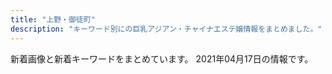 ```yaml
---
title: "上野・御徒町"
description: "キーワード別にの巨乳アジアン・チャイナエステ嬢情報をまとめました。"
---
```


新着画像と新着キーワードをまとめています。
2021年04月17日の情報です。

<DmmAffiliateIns />
<KeywordTable
  shops={
    [
    {
        "name": "\u6975\u4e0a\u30e1\u30f3\u30ba\u30a8\u30b9\u30c6-\u96c5-",
        "img_links": [
            "http://ueno-miyabi.work/sp/images/rec1.png",
            "http://ueno-miyabi.work/images/tr.jpg",
            "http://ueno-miyabi.work/sp/images/tel.jpg",
            "http://ueno-miyabi.work/sp/staff/nana.jpg",
            "http://ueno-miyabi.work/img/ai1.jpg",
            "http://ueno-miyabi.work/sp/staff/ai.jpg",
            "http://ueno-miyabi.work/sp/img/jun2.jpg",
            "http://ueno-miyabi.work/images/b2.jpg",
            "http://ueno-miyabi.work/images/rem.jpg",
            "http://ueno-miyabi.work/sp/images/interior_t.jpg",
            "http://ueno-miyabi.work/images/newsb.png",
            "http://ueno-miyabi.work/img/haru1.jpg",
            "http://ueno-miyabi.work/sp/images/head.jpg",
            "http://ueno-miyabi.work/images/1.jpg",
            "http://ueno-miyabi.work/sp/images/3.png",
            "http://ueno-miyabi.work/staff/yuyu.jpg",
            "http://ueno-miyabi.work/sp/images/1.png",
            "http://ueno-miyabi.work/sp/images/ta.jpg",
            "http://ueno-miyabi.work/images/tg_t.jpg",
            "http://ueno-miyabi.work/images/news_t.jpg",
            "http://ueno-miyabi.work/images/b1.jpg",
            "http://ueno-miyabi.work/staff/jun.jpg",
            "http://ueno-miyabi.work/sp/images/newsb.png",
            "http://ueno-miyabi.work/sp/img/nana1.jpg",
            "http://ueno-miyabi.work/sp/img/haru1.jpg",
            "http://ueno-miyabi.work/images/rec1.png",
            "http://ueno-miyabi.work/sp/img/haru2.jpg",
            "http://ueno-miyabi.work/images/int1.jpg",
            "http://ueno-miyabi.work/sp/images/ts.jpg",
            "http://ueno-miyabi.work/sp/images/rec2.jpg",
            "http://ueno-miyabi.work/sp/images/2.png",
            "http://ueno-miyabi.work/sp/images/4.png",
            "http://ueno-miyabi.work/staff/ai.jpg",
            "http://ueno-miyabi.work/img/yuyu1.jpg",
            "http://ueno-miyabi.work/staff/nana.jpg",
            "http://ueno-miyabi.work/sp/staff/jun.jpg",
            "http://ueno-miyabi.work/sp/images/int2.jpg",
            "http://ueno-miyabi.work/img/nana1.jpg",
            "http://ueno-miyabi.work/sp/images/sys.png",
            "http://ueno-miyabi.work/images/2.jpg",
            "http://ueno-miyabi.work/images/sys.png",
            "http://ueno-miyabi.work/sp/images/int1.jpg",
            "http://ueno-miyabi.work/images/head.jpg",
            "http://ueno-miyabi.work/images/sm.jpg",
            "http://ueno-miyabi.work/img/haru2.jpg",
            "http://ueno-miyabi.work/sp/staff/yuyu.jpg",
            "http://ueno-miyabi.work/sp/img/jun1.jpg",
            "http://ueno-miyabi.work/sp/img/yuyu2.jpg",
            "http://ueno-miyabi.work/staff/haru.jpg",
            "http://ueno-miyabi.work/sp/img/yuyu1.jpg",
            "http://ueno-miyabi.work/images/3.jpg",
            "http://ueno-miyabi.work/images/concept.png",
            "http://ueno-miyabi.work/sp/images/topgirl.jpg",
            "http://ueno-miyabi.work/images/ta.jpg",
            "http://ueno-miyabi.work/sp/images/5.png",
            "http://ueno-miyabi.work/img/jun2.jpg",
            "http://ueno-miyabi.work/images/interior_t.jpg",
            "http://ueno-miyabi.work/sp/menu/top.jpg",
            "http://ueno-miyabi.work/sp/images/news.jpg",
            "http://ueno-miyabi.work/img/yuyu2.jpg",
            "http://ueno-miyabi.work/images/int2.jpg",
            "http://ueno-miyabi.work/sp/img/ai1.jpg",
            "http://ueno-miyabi.work/img/jun1.jpg",
            "http://ueno-miyabi.work/sp/images/footer.jpg",
            "http://ueno-miyabi.work/sp/staff/haru.jpg",
            "http://ueno-miyabi.work/images/rec2.jpg",
            "http://ueno-miyabi.work/sp/images/ac1.jpg",
            "http://ueno-miyabi.work/images/5.jpg",
            "http://ueno-miyabi.work/sp/menu/staff.jpg",
            "http://ueno-miyabi.work/sp/images/staff_t.jpg",
            "http://ueno-miyabi.work/images/4.jpg",
            "http://ueno-miyabi.work/images/staff_t.jpg"
        ],
        "keywords": {},
        "station": "JR\u4e0a\u91ce\u99c5\u6d45\u8349\u53e3",
        "url": "http://ueno-miyabi.work/"
    },
    {
        "keywords": {
            "D": 11,
            "88": 9,
            "89": 33,
            "90": 3,
            "C": 25,
            "E": 5
        },
        "station": "JR\u5fa1\u5f92\u753a\u99c5\u5357\u53e3",
        "url": "http://foryou-es.info/",
        "img_links": [
            "http://www.foryou-es.info/img/saki1.jpg",
            "http://foryou-es.info/img/sia3.jpg",
            "http://www.foryou-es.info/img/yuri1.jpg",
            "http://www.foryou-es.info/images/blog.jpg",
            "http://www.foryou-es.info/img/saki3.jpg",
            "http://www.foryou-es.info/sp/img/hina1.jpg",
            "http://www.foryou-es.info/sp/img/yuri.png",
            "http://foryou-es.info/images/si.png",
            "http://www.foryou-es.info/img/saki.png",
            "http://www.foryou-es.info/img/yuri.png",
            "http://foryou-es.info/images/tp.png",
            "http://foryou-es.info/images/sm.jpg",
            "http://foryou-es.info/img/riko3.jpg",
            "http://foryou-es.info/images/mobile.jpg",
            "http://www.foryou-es.info/sp/images/sm.jpg",
            "http://www.foryou-es.info/sp/img/yuri1.jpg",
            "http://www.foryou-es.info/img/hina3.jpg",
            "http://foryou-es.info/img/saki1.jpg",
            "http://www.foryou-es.info/sp/menu/staff.jpg",
            "http://foryou-es.info/img/yuri2.jpg",
            "http://foryou-es.info/images/so.jpg",
            "http://www.foryou-es.info/images/interior1.png",
            "http://www.foryou-es.info/sp/img/miki1.jpg",
            "http://www.foryou-es.info/sp/images/pc.jpg",
            "http://foryou-es.info/img/sia1.jpg",
            "http://www.foryou-es.info/sp/img/honey2.jpg",
            "http://foryou-es.info/img/riko2.jpg",
            "http://foryou-es.info/img/hina3.jpg",
            "http://foryou-es.info/images/interior.jpg",
            "http://foryou-es.info/images/tel.png",
            "http://www.foryou-es.info/images/sm.jpg",
            "http://foryou-es.info/img/yui.png",
            "http://www.foryou-es.info/img/saki2.jpg",
            "http://foryou-es.info/img/yui3.jpg",
            "http://www.foryou-es.info/images/staff_t.jpg",
            "http://www.foryou-es.info/img/honey1.jpg",
            "http://www.foryou-es.info/img/hina2.jpg",
            "http://www.foryou-es.info/img/yui.png",
            "http://foryou-es.info/img/miki2.jpg",
            "http://www.foryou-es.info/images/info.jpg",
            "http://foryou-es.info/images/sirase.jpg",
            "http://foryou-es.info/img/rora3.jpg",
            "http://www.foryou-es.info/img/rora.png",
            "http://www.foryou-es.info/sp/img/sara1.jpg",
            "http://www.foryou-es.info/img/riko1.jpg",
            "http://www.foryou-es.info/img/sia3.jpg",
            "http://www.foryou-es.info/img/sara.png",
            "http://www.foryou-es.info/img/sia4.jpg",
            "http://www.foryou-es.info/images/si.png",
            "http://foryou-es.info/img/sara1.jpg",
            "http://www.foryou-es.info/sp/img/sia1.jpg",
            "http://foryou-es.info/img/honey1.jpg",
            "http://www.foryou-es.info/images/zy.png",
            "http://www.foryou-es.info/img/rora4.jpg",
            "http://www.foryou-es.info/sp/img/sara2.jpg",
            "http://www.foryou-es.info/sp/img/seiko.png",
            "http://foryou-es.info/img/honey.png",
            "http://foryou-es.info/img/rora1.jpg",
            "http://www.foryou-es.info/sp/images/newface.png",
            "http://www.foryou-es.info/images/sirase.jpg",
            "http://foryou-es.info/img/sara.png",
            "http://www.foryou-es.info/sp/img/yui.png",
            "http://www.foryou-es.info/sp/images/newsb.jpg",
            "http://www.foryou-es.info/img/sara3.jpg",
            "http://www.foryou-es.info/img/seiko.png",
            "http://www.foryou-es.info/sp/images/sys3.jpg",
            "http://www.foryou-es.info/images/tel.png",
            "http://foryou-es.info/images/interior_t.jpg",
            "http://www.foryou-es.info/sp/images/head.jpg",
            "http://foryou-es.info/img/riko4.jpg",
            "http://www.foryou-es.info/sp/images/sys1.jpg",
            "http://foryou-es.info/img/yui1.jpg",
            "http://foryou-es.info/img/rora.png",
            "http://foryou-es.info/images/tt.png",
            "http://foryou-es.info/img/sara2.jpg",
            "http://foryou-es.info/images/interior1.png",
            "http://foryou-es.info/img/honey3.jpg",
            "http://www.foryou-es.info/img/yui3.jpg",
            "http://www.foryou-es.info/img/miki2.jpg",
            "http://foryou-es.info/img/hina1.jpg",
            "http://foryou-es.info/img/miki1.jpg",
            "http://www.foryou-es.info/images/ac.jpg",
            "http://www.foryou-es.info/sp/img/saki.png",
            "http://foryou-es.info/img/riko.png",
            "http://foryou-es.info/images/ac.jpg",
            "http://www.foryou-es.info/sp/img/hina.png",
            "http://www.foryou-es.info/img/sia.png",
            "http://www.foryou-es.info/img/riko2.jpg",
            "http://www.foryou-es.info/images/tt.png",
            "http://foryou-es.info/img/miki.png",
            "http://www.foryou-es.info/img/sara2.jpg",
            "http://www.foryou-es.info/sp/images/sys2.jpg",
            "http://foryou-es.info/images/staff_t.jpg",
            "http://www.foryou-es.info/sp/img/sia.png",
            "http://www.foryou-es.info/sp/img/riko.png",
            "http://foryou-es.info/img/hina4.jpg",
            "http://www.foryou-es.info/images/news.jpg",
            "http://www.foryou-es.info/images/mobile.jpg",
            "http://foryou-es.info/img/saki.png",
            "http://foryou-es.info/img/yuri3.jpg",
            "http://www.foryou-es.info/sp/img/rora.png",
            "http://www.foryou-es.info/sp/img/yuri3.jpg",
            "http://www.foryou-es.info/img/riko4.jpg",
            "http://foryou-es.info/images/newface.jpg",
            "http://www.foryou-es.info/img/honey.png",
            "http://foryou-es.info/img/hina2.jpg",
            "http://www.foryou-es.info/img/yui2.jpg",
            "http://www.foryou-es.info/img/honey2.jpg",
            "http://www.foryou-es.info/sp/img/miki.png",
            "http://www.foryou-es.info/img/hina4.jpg",
            "http://www.foryou-es.info/images/rem.jpg",
            "http://www.foryou-es.info/sp/img/yuri2.jpg",
            "http://www.foryou-es.info/img/yuri3.jpg",
            "http://www.foryou-es.info/sp/img/sara.png",
            "http://www.foryou-es.info/sp/staff/yuri.png",
            "http://foryou-es.info/img/riko1.jpg",
            "http://foryou-es.info/img/rora2.jpg",
            "http://foryou-es.info/images/zy.png",
            "http://www.foryou-es.info/images/interior_t.jpg",
            "http://www.foryou-es.info/img/riko3.jpg",
            "http://foryou-es.info/images/blog.jpg",
            "http://www.foryou-es.info/sp/images/news.png",
            "http://foryou-es.info/images/news.jpg",
            "http://www.foryou-es.info/img/miki3.jpg",
            "http://www.foryou-es.info/sp/img/miki2.jpg",
            "http://www.foryou-es.info/img/hina.png",
            "http://www.foryou-es.info/images/newface.jpg",
            "http://foryou-es.info/images/rem.jpg",
            "http://www.foryou-es.info/images/interior.jpg",
            "http://foryou-es.info/img/saki2.jpg",
            "http://foryou-es.info/images/koko_200x40.png",
            "http://foryou-es.info/img/seiko.png",
            "http://www.foryou-es.info/sp/img/hina3.jpg",
            "http://www.foryou-es.info/sp/images/sys4.jpg",
            "http://foryou-es.info/img/saki3.jpg",
            "http://www.foryou-es.info/images/sa.jpg",
            "http://foryou-es.info/img/yuri.png",
            "http://foryou-es.info/img/sia.png",
            "http://www.foryou-es.info/img/honey3.jpg",
            "http://www.foryou-es.info/img/rora1.jpg",
            "http://foryou-es.info/img/rora4.jpg",
            "http://www.foryou-es.info/sp/images/time.jpg",
            "http://www.foryou-es.info/sp/menu/interior.jpg",
            "http://www.foryou-es.info/sp/img/honey.png",
            "http://foryou-es.info/img/sia4.jpg",
            "http://www.foryou-es.info/sp/img/sia2.jpg",
            "http://www.foryou-es.info/sp/img/sara3.jpg",
            "http://www.foryou-es.info/sp/img/hina4.jpg",
            "http://foryou-es.info/images/info.jpg",
            "http://www.foryou-es.info/sp/staff/saki.png",
            "http://www.foryou-es.info/sp/img/miki3.jpg",
            "http://www.foryou-es.info/img/miki.png",
            "http://www.foryou-es.info/img/sia1.jpg",
            "http://www.foryou-es.info/images/koko_200x40.png",
            "http://foryou-es.info/img/yui2.jpg",
            "http://www.foryou-es.info/sp/img/hina2.jpg",
            "http://www.foryou-es.info/img/rora2.jpg",
            "http://www.foryou-es.info/sp/menu/top.jpg",
            "http://www.foryou-es.info/img/rora3.jpg",
            "http://www.foryou-es.info/sp/images/staff_t.jpg",
            "http://foryou-es.info/img/honey2.jpg",
            "http://www.foryou-es.info/sp/img/sia4.jpg",
            "http://www.foryou-es.info/img/riko.png",
            "http://foryou-es.info/img/yuri1.jpg",
            "http://www.foryou-es.info/img/yuri2.jpg",
            "http://www.foryou-es.info/img/miki1.jpg",
            "http://www.foryou-es.info/sp/images/top.jpg",
            "http://www.foryou-es.info/sp/images/tel.jpg",
            "http://www.foryou-es.info/images/tp.png",
            "http://www.foryou-es.info/img/sara1.jpg",
            "http://foryou-es.info/img/sia2.jpg",
            "http://foryou-es.info/img/hina.png",
            "http://www.foryou-es.info/sp/img/sia3.jpg",
            "http://www.foryou-es.info/img/yui1.jpg",
            "http://www.foryou-es.info/img/sia2.jpg",
            "http://www.foryou-es.info/sp/img/honey3.jpg",
            "http://www.foryou-es.info/sp/staff/yui.png",
            "http://foryou-es.info/img/sara3.jpg",
            "http://foryou-es.info/img/miki3.jpg",
            "http://www.foryou-es.info/sp/img/honey1.jpg",
            "http://foryou-es.info/images/sa.jpg",
            "http://www.foryou-es.info/img/hina1.jpg",
            "http://www.foryou-es.info/images/so.jpg"
        ],
        "name": "\u30de\u30fc\u30ad\u30e5\u30ea\u30fcMERCURY"
    },
    {
        "img_links": [],
        "name": "Dear -\u30c7\u30a3\u30a2-",
        "station": "JR\u5fa1\u5f92\u753a\u99c5\u5317\u53e3",
        "keywords": {},
        "url": "https://re.uouono.com/"
    },
    {
        "station": "\u6e6f\u5cf6\u99c5",
        "keywords": {
            "85": 8,
            "D": 16,
            "86": 24,
            "E": 8
        },
        "img_links": [
            "http://lena.este.work/tel.jpg",
            "http://lena.este.work/s1.png",
            "http://lena.este.work/staff_t.jpg",
            "http://lena.este.work/2/uploadimg/1557998297.jpeg",
            "http://lena.este.work/sys2.png",
            "http://lena.este.work/2/uploadimg/1583138243.jpg",
            "http://lena.este.work/2/uploadimg/1615703699.jpg",
            "http://lena.este.work/2/uploadimg/1606782448.jpeg",
            "http://lena.este.work/ta.png",
            "http://lena.este.work/2/uploadimg/1616028017.jpg",
            "http://lena.este.work/head.jpg",
            "http://lena.este.work/interior_t.png",
            "http://lena.este.work/2/uploadimg/1616028039.jpg",
            "http://lena.este.work/news.png",
            "http://lena.este.work/2/uploadimg/1615703547.jpg"
        ],
        "name": "\u30a2\u30ed\u30de \u3072\u307e\u308f\u308a",
        "url": "http://lena.este.work/"
    },
    {
        "img_links": [
            "http://spa-amore.info/uploads/rubyes/2018/12/ad-7z8-s.png",
            "http://spa-amore.info/uploads/rubyes/2019/12/img_3766.jpg",
            "http://spa-amore.info/uploads/rubyes/2017/02/img_info_05.png",
            "http://spa-amore.info/uploads/rubyes/2017/02/btn_top_03.png",
            "http://spa-amore.info/uploads/rubyes/2017/02/bnr_side_05.png",
            "http://spa-amore.info/uploads/rubyes/2019/12/img_3761.jpg",
            "http://spa-amore.info/uploads/rubyes/2017/02/img_info_03.png",
            "http://spa-amore.info/uploads/rubyes/2018/06/img_6509de79a84e589afe69cac1.jpg",
            "http://spa-amore.info/uploads/rubyes/2017/02/img_info_02.png",
            "http://spa-amore.info/uploads/rubyes/2017/02/img_info_04.png",
            "http://spa-amore.info/uploads/rubyes/2017/02/subvisual_info.png",
            "http://spa-amore.info/uploads/rubyes/2020/11/img_6654.jpg",
            "http://spa-amore.info/uploads/rubyes/images/no-photo.jpg",
            "http://spa-amore.info/uploads/rubyes/2019/07/img_4390.jpg",
            "http://spa-amore.info/uploads/rubyes/2020/12/img_6829.jpg",
            "http://spa-amore.info/uploads/rubyes/2019/04/img_3767.jpg",
            "http://spa-amore.info/uploads/rubyes/2019/12/img_3765.jpg",
            "http://spa-amore.info/uploads/rubyes/2017/02/img_info_06.png",
            "http://spa-amore.info/uploads/rubyes/2017/02/wifi.jpg",
            "http://spa-amore.info/uploads/rubyes/2020/11/img_6655.jpg",
            "http://spa-amore.info/uploads/rubyes/2019/10/img_4997.jpg",
            "http://spa-amore.info/uploads/rubyes/2017/02/subvisual_contact.png",
            "http://spa-amore.info/uploads/rubyes/2018/06/img_6484de79a84e589afe69cac1.jpg",
            "http://spa-amore.info/uploads/rubyes/images/p01.png",
            "http://spa-amore.info/uploads/rubyes/2017/02/subvisual_magazine.png",
            "http://spa-amore.info/uploads/rubyes/2017/02/subvisual_qa.png",
            "http://spa-amore.info/uploads/rubyes/images/icon_flower.png",
            "http://spa-amore.info/uploads/rubyes/2019/10/img_4995.jpg",
            "http://spa-amore.info/uploads/rubyes/2017/02/btn_top_01.png",
            "http://spa-amore.info/uploads/rubyes/2017/02/bnr_side_02.png",
            "http://spa-amore.info/uploads/rubyes/2017/02/subvisual_link-1000x144.png",
            "http://spa-amore.info/uploads/rubyes/2017/02/img_info_01.png",
            "http://spa-amore.info/uploads/rubyes/2020/03/lili.jpeg",
            "http://spa-amore.info/uploads/rubyes/2017/02/bnr_side_01.png",
            "http://spa-amore.info/uploads/rubyes/2018/06/bnr_side_041.png",
            "http://spa-amore.info/uploads/rubyes/2017/03/img_bnr_concept.png",
            "http://spa-amore.info/uploads/rubyes/2017/02/subvisual_enquete.png",
            "http://spa-amore.info/uploads/rubyes/images/subvisual_staff.png",
            "http://spa-amore.info/uploads/rubyes/2017/02/icon_flower.png",
            "http://spa-amore.info/uploads/rubyes/2018/11/img_2998.png",
            "http://spa-amore.info/uploads/rubyes/2017/02/subvisual_link.png",
            "http://spa-amore.info/uploads/rubyes/2019/04/img_3768.jpg",
            "http://spa-amore.info/uploads/rubyes/2018/06/img_6517de79a84e589afe69cac1.jpg",
            "http://spa-amore.info/uploads/rubyes/2019/03/img_35011.jpg",
            "http://spa-amore.info/\thttp:/spa-amore.info/uploads/rubyes/2019/03/ivent2.jpeg",
            "http://spa-amore.info/uploads/rubyes/2017/02/treatment.png",
            "http://spa-amore.info/uploads/rubyes/2017/02/subvisual_reserve.png",
            "http://spa-amore.info/uploads/rubyes/2018/12/ad_7z8_720.png",
            "http://spa-amore.info/uploads/rubyes/2017/02/bnr_side_03.png",
            "http://spa-amore.info/uploads/rubyes/2019/03/img_35012.jpg",
            "http://spa-amore.info/uploads/rubyes/2020/05/img_4838.jpg",
            "http://spa-amore.info/uploads/rubyes/2019/12/img_3763.jpg",
            "http://spa-amore.info/uploads/rubyes/2018/06/wechatimg111.jpeg",
            "http://spa-amore.info/uploads/rubyes/2017/02/bnr_side_credit.png",
            "http://spa-amore.info/uploads/rubyes/2018/06/img_6526de79a84e589afe69cac1.jpg",
            "http://spa-amore.info/uploads/rubyes/2020/01/img_5610-1919x2560.jpg",
            "http://spa-amore.info/uploads/rubyes/2019/10/img_5017.jpg",
            "http://spa-amore.info/uploads/rubyes/2017/02/btn_top_02.png",
            "http://spa-amore.info/uploads/rubyes/2018/06/tel.jpg"
        ],
        "url": "http://spa-amore.info/",
        "station": "JR\u5fa1\u5f92\u753a\u99c5\u5317\u53e3",
        "name": "\u30b9\u30d1 \u30a2\u30e2\u30fc\u30ec",
        "keywords": {
            "C": 1
        }
    },
    {
        "img_links": [
            "https://moon-rabbit.info/staffPhoto/s20210326172946.jpg",
            "https://moon-rabbit.info/staffPhoto/s20201027002208.jpg",
            "https://moon-rabbit.info/staffPhoto/b20201027004342.jpg",
            "https://moon-rabbit.info/staffPhoto/b20210415212743.jpg",
            "https://moon-rabbit.info/staffPhoto/b20210403124159.jpg",
            "https://moon-rabbit.info/images/returnBtn.png",
            "https://moon-rabbit.info/staffPhoto/s20210416205502.jpg",
            "https://moon-rabbit.info/staffPhoto/b20201213182803.jpg",
            "https://moon-rabbit.info/staffPhoto/s20210409144640.jpg",
            "https://moon-rabbit.info/staffPhoto/b20210401213854.jpg",
            "https://moon-rabbit.info/staffPhoto/s20201026233328.jpg",
            "https://moon-rabbit.info/images/store/01.jpg",
            "https://moon-rabbit.info/staffPhoto/s20210403124159.jpg",
            "https://moon-rabbit.info/images/store/02.jpg",
            "https://moon-rabbit.info/staffPhoto/b20210416205502.jpg",
            "https://moon-rabbit.info/js/sliderLine/slide_next.png",
            "https://moon-rabbit.info/staffPhoto/s20210410164151.jpg",
            "https://moon-rabbit.info/staffPhoto/b20201027002208.jpg",
            "https://moon-rabbit.info/staffPhoto/s20201027004342.jpg",
            "https://moon-rabbit.info/staffPhoto/b20201027011549.jpg",
            "https://moon-rabbit.info/js/sliderLine/slide_prev.png",
            "https://moon-rabbit.info/images/store/04.jpg",
            "https://moon-rabbit.info/staffPhoto/b20210221135204.jpg",
            "https://moon-rabbit.info/staffPhoto/s20210221135204.jpg",
            "https://moon-rabbit.info/images/store/03.jpg",
            "https://moon-rabbit.info/images/mobile.jpg",
            "https://moon-rabbit.info/staffPhoto/b20210409144640.jpg",
            "https://moon-rabbit.info/staffPhoto/s20201026232438.jpg",
            "https://moon-rabbit.info/staffPhoto/s20210401213854.jpg",
            "https://moon-rabbit.info/uploadfiles/images/campaignMoonRabbitInfo.jpg",
            "https://moon-rabbit.info/staffPhoto/s20201026233537.jpg",
            "https://moon-rabbit.info/staffPhoto/b20210406172509.jpg",
            "https://moon-rabbit.info/staffPhoto/s20201027011627.jpg",
            "https://moon-rabbit.info/staffPhoto/s20201027003115.jpg",
            "https://moon-rabbit.info/staffPhoto/s20201027011549.jpg",
            "https://moon-rabbit.info/staffPhoto/s20201213182803.jpg",
            "https://moon-rabbit.info/staffPhoto/s20210406172509.jpg",
            "https://moon-rabbit.info/staffPhoto/b20201027003115.jpg",
            "https://moon-rabbit.info/staffPhoto/s20210415212743.jpg"
        ],
        "name": "\u6708\u514e \u30b2\u30c3\u30c8",
        "station": "JR\u5fa1\u5f92\u753a\u99c5\u5357\u53e3",
        "url": "https://moon-rabbit.info/",
        "keywords": {
            "86": 5,
            "\u30bb\u30af\u30b7\u30fc": 3,
            "88": 1,
            "85": 3,
            "D": 4,
            "E": 1,
            "87": 1,
            "C": 2
        }
    },
    {
        "name": "\u30b9\u30de\u30a4\u30eb",
        "station": "JR\u5fa1\u5f92\u753a\u99c5\u5357\u53e3",
        "keywords": {},
        "img_links": [],
        "url": "http://smile.ests.jp/"
    },
    {
        "img_links": [
            "http://for-you-ueno.com/lib/img/cast2/img4-s.jpg",
            "http://for-you-ueno.com/lib/img/cast4/img2-s.jpg",
            "http://for-you-ueno.com/lib/img/cast5/img3.jpg",
            "http://for-you-ueno.com/lib/img/open.png",
            "http://for-you-ueno.com/lib/img/cast5/img2.jpg",
            "http://for-you-ueno.com/lib/img/address.png",
            "http://for-you-ueno.com/lib/img/cast1/img1.jpg",
            "http://for-you-ueno.com/lib/img/plan.png",
            "http://for-you-ueno.com/lib/img/cast-ttl.png",
            "http://for-you-ueno.com/lib/img/course-ttl.png",
            "http://for-you-ueno.com/lib/img/cast2/img1-s.jpg",
            "http://for-you-ueno.com/lib/img/recommend.png",
            "http://for-you-ueno.com/lib/img/cp-ttl.png",
            "http://for-you-ueno.com/lib/img/slide3.jpg",
            "http://for-you-ueno.com/lib/img/slide1.jpg",
            "http://for-you-ueno.com/lib/img/h1.png",
            "http://for-you-ueno.com/lib/img/deep.png",
            "http://for-you-ueno.com/lib/img/course4.png",
            "http://for-you-ueno.com/lib/img/cp-desc2.png",
            "http://for-you-ueno.com/lib/img/cast4/img1.jpg",
            "http://for-you-ueno.com/lib/img/cast2/img3.jpg",
            "http://for-you-ueno.com/lib/img/cp-desc1sp.png",
            "http://for-you-ueno.com/lib/img/tel.png",
            "http://for-you-ueno.com/lib/img/cast2/img2.jpg",
            "http://for-you-ueno.com/lib/img/cast3/img2-s.jpg",
            "http://for-you-ueno.com/lib/img/oil.png",
            "http://for-you-ueno.com/lib/img/cast4/img1-s.jpg",
            "http://for-you-ueno.com/lib/img/cast3/img3.jpg",
            "http://for-you-ueno.com/lib/img/cast2/img3-s.jpg",
            "http://for-you-ueno.com/lib/img/cast2/img1.jpg",
            "http://for-you-ueno.com/lib/img/course2.png",
            "http://for-you-ueno.com/lib/img/info-ttl.png",
            "http://for-you-ueno.com/lib/img/cp-desc1.png",
            "http://for-you-ueno.com/lib/img/awa.png",
            "http://for-you-ueno.com/lib/img/course5.png",
            "http://for-you-ueno.com/lib/img/cp-sub2.png",
            "http://for-you-ueno.com/lib/img/plan-ttl.png",
            "http://for-you-ueno.com/lib/img/course3.png",
            "http://for-you-ueno.com/lib/img/cast3/img1.jpg",
            "http://for-you-ueno.com/lib/img/cast4/img2.jpg",
            "http://for-you-ueno.com/lib/img/cast5/img3-s.jpg",
            "http://for-you-ueno.com/lib/img/aroma.png",
            "http://for-you-ueno.com/lib/img/slide2.jpg",
            "http://for-you-ueno.com/lib/img/course.png",
            "http://for-you-ueno.com/lib/img/cast3/img4.jpg",
            "http://for-you-ueno.com/lib/img/cast1/img2.jpg",
            "http://for-you-ueno.com/lib/img/course1.png",
            "http://for-you-ueno.com/lib/img/cast.png",
            "http://for-you-ueno.com/lib/img/ashiura.png",
            "http://for-you-ueno.com/lib/img/cast3/img2.jpg",
            "http://for-you-ueno.com/lib/img/siatsu.png",
            "http://for-you-ueno.com/lib/img/cast3/img3-s.jpg",
            "http://for-you-ueno.com/lib/img/cast5/img1.jpg",
            "http://for-you-ueno.com/lib/img/cast3/img1-s.jpg",
            "http://for-you-ueno.com/lib/img/cast5/img2-s.jpg",
            "http://for-you-ueno.com/lib/img/phone.png",
            "http://for-you-ueno.com/lib/img/cp-desc2sp.png",
            "http://for-you-ueno.com/lib/img/cast2/img2-s.jpg",
            "http://for-you-ueno.com/lib/img/cast2/img4.jpg",
            "http://for-you-ueno.com/lib/img/cast5/img1-s.jpg",
            "http://for-you-ueno.com/lib/img/cast1/img2-s.jpg",
            "http://for-you-ueno.com/lib/img/other.png",
            "http://for-you-ueno.com/lib/img/cp-sub1.png",
            "http://for-you-ueno.com/lib/img/cast3/img4-s.jpg",
            "http://for-you-ueno.com/lib/img/gallery.png",
            "http://for-you-ueno.com/lib/img/cast1/img1-s.jpg"
        ],
        "station": "JR\u4e0a\u91ce\u99c5\u6d45\u8349\u53e3",
        "url": "http://for-you-ueno.com/",
        "name": "You and I*\u30e6\u30fc\uff06\u30a2\u30a4",
        "keywords": {}
    },
    {
        "keywords": {
            "G": 26,
            "F": 7,
            "86": 34,
            "88": 26,
            "C": 7,
            "87": 41,
            "D": 61
        },
        "name": "\u5922\u306e\u604b",
        "img_links": [
            "http://www.yumenokoi.masg.info/images/service/s06.jpg",
            "http://www.yumenokoi.masg.info/files/023-02.jpg",
            "http://www.yumenokoi.masg.info/files/010.jpg",
            "http://www.yumenokoi.masg.info/images/m4.jpg",
            "http://www.yumenokoi.masg.info/photo_news/upimg/62718604587c46ab8f_0.jpg",
            "http://www.yumenokoi.masg.info/files/024-02.jpg",
            "http://www.yumenokoi.masg.info/images/m1.jpg",
            "http://www.yumenokoi.masg.info/images/tel2.png",
            "http://www.yumenokoi.masg.info/files/009-02.jpg",
            "http://www.yumenokoi.masg.info/files/015.jpg",
            "http://www.yumenokoi.masg.info/images/rsubt6.png",
            "http://www.yumenokoi.masg.info/files/006-02.jpg",
            "http://www.yumenokoi.masg.info/images/service/s03.jpg",
            "http://www.yumenokoi.masg.info/files/021.jpg",
            "http://www.yumenokoi.masg.info/images/m2.jpg",
            "http://www.yumenokoi.masg.info/images/slider-img001.jpg",
            "http://www.yumenokoi.masg.info/files/021-02.jpg",
            "http://www.yumenokoi.masg.info/files/018-02.jpg",
            "http://www.yumenokoi.masg.info/images/rsubt7.png",
            "http://www.yumenokoi.masg.info/files/026-02.jpg",
            "http://www.yumenokoi.masg.info/files/025-02.jpg",
            "http://www.yumenokoi.masg.info/images/rsubt4.png",
            "http://www.yumenokoi.masg.info/files/002-02.jpg",
            "http://www.yumenokoi.masg.info/files/009.jpg",
            "http://www.yumenokoi.masg.info/images/b-tel.png",
            "http://www.yumenokoi.masg.info/files/026.jpg",
            "http://www.yumenokoi.masg.info/images/m6.jpg",
            "http://www.yumenokoi.masg.info/images/slider-img002.jpg",
            "http://www.yumenokoi.masg.info/files/023.jpg",
            "http://www.yumenokoi.masg.info/files/025.jpg",
            "http://www.yumenokoi.masg.info/photo_news/upimg/72260604eeb32e10a4_0.jpg",
            "http://www.yumenokoi.masg.info/images/b-online.png",
            "http://www.yumenokoi.masg.info/images/service/s02.jpg",
            "http://www.yumenokoi.masg.info/images/rsubt1.png",
            "http://www.yumenokoi.masg.info/files/010-02.jpg",
            "http://www.yumenokoi.masg.info/images/service/s04.jpg",
            "http://www.yumenokoi.masg.info/files/016-02.jpg",
            "http://www.yumenokoi.masg.info/images/rsubt3.png",
            "http://www.yumenokoi.masg.info/files/017.jpg",
            "http://www.yumenokoi.masg.info/files/018.jpg",
            "http://www.yumenokoi.masg.info/files/006.jpg",
            "http://www.yumenokoi.masg.info/files/002.jpg",
            "http://www.yumenokoi.masg.info/images/service/s05.jpg",
            "http://www.yumenokoi.masg.info/files/011-02.jpg",
            "http://www.yumenokoi.masg.info/files/016.jpg",
            "http://www.yumenokoi.masg.info/files/008.jpg",
            "http://www.yumenokoi.masg.info/images/m3.jpg",
            "http://www.yumenokoi.masg.info/images/rsubt2.png",
            "http://www.yumenokoi.masg.info/files/024.jpg",
            "http://www.yumenokoi.masg.info/images/rsubt5.png",
            "http://www.yumenokoi.masg.info/files/015-02.jpg",
            "http://www.yumenokoi.masg.info/files/008-02.jpg",
            "http://www.yumenokoi.masg.info/images/service/s01.jpg",
            "http://www.yumenokoi.masg.info/files/011.jpg",
            "http://www.yumenokoi.masg.info/files/017-02.jpg"
        ],
        "station": "JR\u5fa1\u5f92\u753a\u99c5\u5317\u53e3",
        "url": "http://www.yumenokoi.masg.info/"
    },
    {
        "url": "http://chloe.est-u.com/",
        "img_links": [
            "http://chloe.est-u.com/images/a2.jpg",
            "http://chloe.est-u.com/images/a3.jpg",
            "http://chloe.est-u.com/images/index_07.jpg",
            "http://chloe.est-u.com/images/index_01.jpg",
            "http://chloe.est-u.com/images/index_02.jpg",
            "http://chloe.est-u.com/images/a1.jpg",
            "http://chloe.est-u.com/images/cc.jpg",
            "http://chloe.est-u.com/images/index_03.jpg",
            "http://chloe.est-u.com/images/s1.jpg",
            "http://chloe.est-u.com/images/2.jpg",
            "http://chloe.est-u.com/images/3.jpg",
            "http://chloe.est-u.com/images/index_14.jpg"
        ],
        "name": "CHLOE",
        "keywords": {},
        "station": "JR\u5fa1\u5f92\u753a\u99c5\u5357\u53e3"
    },
    {
        "url": "http://verybeauty.info/",
        "img_links": [
            "http://verybeauty.info/staffPhoto/s20210415200406.jpg",
            "http://verybeauty.info/staffPhoto/b20170527134149.jpg",
            "http://verybeauty.info/staffPhoto/s20200531164041.jpg",
            "http://verybeauty.info/staffPhoto/s20170527134756.jpg",
            "http://verybeauty.info/staffPhoto/s20200118192201.jpg",
            "http://verybeauty.info/staffPhoto/s20170527134149.jpg",
            "http://verybeauty.info/staffPhoto/b20170527134756.jpg",
            "http://verybeauty.info/js/sliderLine/slide_next.png",
            "http://verybeauty.info/staffPhoto/s20191018113136.jpg",
            "http://verybeauty.info/staffPhoto/b20200531164041.jpg",
            "http://verybeauty.info/staffPhoto/s20201016143638.jpg",
            "http://verybeauty.info/staffPhoto/b20201016143638.jpg",
            "http://verybeauty.info/images/returnBtn.png",
            "http://verybeauty.info/staffPhoto/s20200531164502.jpg",
            "http://verybeauty.info/staffPhoto/s20201016143712.jpg",
            "http://verybeauty.info/images/store/05.jpg",
            "http://verybeauty.info/images/store/02.jpg",
            "http://verybeauty.info/staffPhoto/b20191018113136.jpg",
            "http://verybeauty.info/images/mobile.jpg",
            "http://verybeauty.info/images/store/01.jpg",
            "http://verybeauty.info/staffPhoto/b20210415200406.jpg",
            "http://verybeauty.info/images/store/06.jpg",
            "http://verybeauty.info/staffPhoto/s20210415200422.jpg",
            "http://verybeauty.info/js/sliderLine/slide_prev.png"
        ],
        "station": "\u7530\u539f\u753a\u99c51\u756a\u51fa\u53e3",
        "keywords": {
            "85": 1,
            "D": 1,
            "86": 2,
            "88": 2
        },
        "name": "\u862d\u82b1 \u30e9\u30f3\u30ab"
    },
    {
        "img_links": [
            "http://estelaspa.com/img/rmenu/top_off.png",
            "http://estelaspa.com/img/rmenu/staff_off.png",
            "http://estelaspa.com/uploaded/girlinfo/16/G2_16_3.jpg",
            "http://estelaspa.com/img/google_button.png",
            "http://estelaspa.com/img/fmenu/call_off.png",
            "http://estelaspa.com/uploaded/news/201201035405.jpg",
            "http://estelaspa.com/uploaded/girlinfo/12/G1_12_2.jpg",
            "http://estelaspa.com/img/room/1.png",
            "http://estelaspa.com/img/rmenu/call_off.png",
            "http://estelaspa.com/img/system/3.jpg",
            "http://estelaspa.com/img/system/etc.jpg",
            "http://estelaspa.com/img/corona.png",
            "http://estelaspa.com/uploaded/girlinfo/9/G2_9_3.jpg",
            "http://estelaspa.com/img/system/4.jpg",
            "http://img.es-navi.com/img/link/banners/s/000002.png",
            "http://estelaspa.com/img/system/card.jpg",
            "http://estelaspa.com/uploaded/girlinfo/14/G1_14_2.jpg",
            "http://estelaspa.com/img/photo_button.png",
            "http://estelaspa.com/img/system/2.jpg",
            "http://estelaspa.com/img/access/key.jpg",
            "http://estelaspa.com/uploaded/girlinfo/13/G1_13_2.jpg"
        ],
        "name": "Estela SPA\uff5e\u30a8\u30b9\u30c6\u30e9\u30b9\u30d1",
        "keywords": {
            "C": 7
        },
        "station": "JR\u5fa1\u5f92\u753a\u99c5\u5317\u53e3",
        "url": "http://estelaspa.com/"
    },
    {
        "station": "JR\u4e0a\u91ce\u99c5\u6d45\u8349\u53e3",
        "img_links": [
            "http://www.ueno-assistant.com/images/4.jpg",
            "http://www.ueno-assistant.com/images/index_09.png",
            "https://www.ueno-assistant.com/images/opbs21-4.jpg",
            "https://www.ueno-assistant.com/images/4.jpg",
            "https://www.ueno-assistant.com/images/index_19.jpg",
            "http://www.ueno-assistant.com/images/index_06.png",
            "http://www.ueno-assistant.com/images/opbs21-4t.jpg",
            "http://www.ueno-assistant.com/images/index_20.jpg",
            "https://www.ueno-assistant.com/images/index_20.jpg",
            "http://www.ueno-assistant.com/images/index_02.png",
            "https://www.ueno-assistant.com/images/index_07.png",
            "http://www.ueno-assistant.com/images/index_19.jpg",
            "http://www.ueno-assistant.com/images/1.jpg",
            "https://www.ueno-assistant.com/images/es21-1.jpg",
            "https://www.ueno-assistant.com/images/index_06.png",
            "http://www.ueno-assistant.com/images/a0.jpg",
            "http://www.ueno-assistant.com/images/index_08.png",
            "https://www.ueno-assistant.com/images/opbs20-17.jpg",
            "http://www.ueno-assistant.com/images/index_05.png",
            "http://www.ueno-assistant.com/images/es21-1.jpg",
            "http://www.ueno-assistant.com/images/index_18.jpg",
            "https://www.ueno-assistant.com/images/1.jpg",
            "http://www.ueno-assistant.com/images/index_07.png",
            "https://www.ueno-assistant.com/images/opbs20-9.jpg",
            "https://www.ueno-assistant.com/images/index_08.png",
            "https://www.ueno-assistant.com/images/index_02.png",
            "http://www.ueno-assistant.com/images/opbs20-17.jpg",
            "http://www.ueno-assistant.com/images/opbs21-4.jpg",
            "https://www.ueno-assistant.com/images/index_18.jpg",
            "http://www.ueno-assistant.com/images/opbs20-9.jpg",
            "https://www.ueno-assistant.com/images/index_05.png",
            "http://www.ueno-assistant.com/images/index_03.png",
            "https://www.ueno-assistant.com/images/a0.jpg",
            "https://www.ueno-assistant.com/images/opbs21-4t.jpg",
            "https://www.ueno-assistant.com/images/index_03.png",
            "https://www.ueno-assistant.com/images/index_09.png"
        ],
        "keywords": {
            "85": 2,
            "90": 2,
            "86": 2
        },
        "url": "https://www.ueno-assistant.com/",
        "name": "\u5973\u624b"
    },
    {
        "url": "http://www.iyashinoie-ueno.com/",
        "img_links": [
            "http://www.iyashinoie-ueno.com/files/018.jpg",
            "http://www.iyashinoie-ueno.com/images/staff_top.jpg",
            "http://www.iyashinoie-ueno.com/images/news_top.jpg",
            "http://www.iyashinoie-ueno.com/files/001-02.jpg",
            "http://www.iyashinoie-ueno.com/files/018-02.jpg",
            "http://www.iyashinoie-ueno.com/images/top2.jpg",
            "http://www.iyashinoie-ueno.com/files/001.jpg",
            "http://www.iyashinoie-ueno.com/images/staff_top2.jpg",
            "http://www.iyashinoie-ueno.com/files/019-02.jpg",
            "http://www.iyashinoie-ueno.com/images/end.jpg",
            "http://www.iyashinoie-ueno.com/images/mobile.jpg",
            "http://www.iyashinoie-ueno.com/files/014.jpg",
            "http://www.iyashinoie-ueno.com/images/pick1.jpg",
            "http://www.iyashinoie-ueno.com/images/newgirls_top.jpg",
            "http://www.iyashinoie-ueno.com/files/019.jpg",
            "http://www.iyashinoie-ueno.com/files/014-02.jpg"
        ],
        "station": "JR\u4e0a\u91ce\u99c5\u6d45\u8349\u53e3",
        "keywords": {
            "C": 11,
            "87": 8,
            "84": 4,
            "86": 4,
            "D": 12
        },
        "name": "\u7652\u3057\u306e\u5bb6"
    },
    {
        "station": "\u6d45\u8349\u99c5",
        "url": "http://www.iyashinoie.mensest.com/",
        "keywords": {
            "87": 1,
            "86": 2,
            "C": 1,
            "D": 2
        },
        "img_links": [
            "http://www.iyashinoie.mensest.com/img/stb.jpg",
            "http://www.iyashinoie.mensest.com/img/nav-001.png",
            "http://www.iyashinoie.mensest.com/files/001.jpg",
            "http://www.iyashinoie.mensest.com/img/nav-004.png",
            "http://www.iyashinoie.mensest.com/img/stt.jpg",
            "http://www.iyashinoie.mensest.com/img/nav-005.png",
            "http://www.iyashinoie.mensest.com/files/003.jpg",
            "http://www.iyashinoie.mensest.com/files/002.jpg",
            "http://www.iyashinoie.mensest.com/img/tel.png",
            "http://www.iyashinoie.mensest.com/img/nav-002.png",
            "http://www.iyashinoie.mensest.com/img/nav-006.png",
            "http://www.iyashinoie.mensest.com/img/top01.png",
            "http://www.iyashinoie.mensest.com/img/nav-003.png"
        ],
        "name": "\u7652\u3057\u306e\u5bb6"
    },
    {
        "station": "JR\u4e0a\u91ce\u99c5\u5165\u8c37\u53e3",
        "keywords": {
            "84": 1,
            "90": 1,
            "85": 1
        },
        "img_links": [
            "https://20oasis.com/images/index_09.png",
            "https://20oasis.com/images/eso21-1.jpg",
            "https://20oasis.com/images/index_07.png",
            "https://20oasis.com/images/14.jpg",
            "https://20oasis.com/images/index_08.png",
            "https://20oasis.com/images/index_20.jpg",
            "https://20oasis.com/images/os21-10.jpg",
            "https://20oasis.com/images/index_06.png",
            "https://20oasis.com/images/a0.jpg",
            "https://20oasis.com/images/index_05.png",
            "https://20oasis.com/images/os21-11.jpg",
            "https://20oasis.com/images/os21-14.jpg",
            "https://20oasis.com/images/index_03.png",
            "https://20oasis.com/images/index_02.png",
            "https://20oasis.com/images/4.jpg",
            "https://20oasis.com/images/1.jpg",
            "https://20oasis.com/images/os21-7.jpg"
        ],
        "url": "https://20oasis.com/",
        "name": "\u30aa\u30a2\u30b7\u30b9"
    },
    {
        "keywords": {},
        "station": "JR\u5fa1\u5f92\u753a\u99c5\u5317\u53e3",
        "url": "http://www.itoshii.tokyo/",
        "img_links": [],
        "name": "\u30d5\u30a1\u30f3\u30bf\u30b8\u30fc"
    },
    {
        "station": "JR\u5fa1\u5f92\u753a\u99c5\u5317\u53e3",
        "keywords": {},
        "img_links": [],
        "url": "http://www.macaron.esjoho.com/",
        "name": "\u30de\u30ab\u30ed\u30f3"
    },
    {
        "url": "https://cc-tokyo.xyz/",
        "keywords": {
            "84": 3,
            "86": 13,
            "87": 6,
            "85": 23,
            "83": 3
        },
        "name": "CoCo-Arashi",
        "img_links": [
            "https://cc-tokyo.xyz/therapist/momoka1.jpg",
            "https://cc-tokyo.xyz/images/indexMap.jpg",
            "https://cc-tokyo.xyz/images/coverGirlText.png",
            "https://cc-tokyo.xyz/banner/88x31.jpg",
            "https://cc-tokyo.xyz/images/barLink.jpg",
            "https://cc-tokyo.xyz/therapist/mai1.jpg",
            "https://cc-tokyo.xyz/images/movie.jpg",
            "https://cc-tokyo.xyz/images/barInfo.jpg",
            "https://cc-tokyo.xyz/therapist/yuyu1.jpg",
            "https://cc-tokyo.xyz/therapist/minami1.jpg",
            "https://cc-tokyo.xyz/images/mobile.jpg",
            "https://cc-tokyo.xyz/therapist/comingSoon.jpg",
            "https://cc-tokyo.xyz/images/concept.jpg",
            "https://cc-tokyo.xyz/images/barSystem.jpg",
            "https://cc-tokyo.xyz/therapist/hinako1.jpg",
            "https://cc-tokyo.xyz/images/barAccess.jpg",
            "https://cc-tokyo.xyz/therapist/saya1.jpg",
            "https://cc-tokyo.xyz/images/magazine.jpg",
            "https://cc-tokyo.xyz/banner/468x60.jpg",
            "https://cc-tokyo.xyz/therapist/mari1.jpg",
            "https://cc-tokyo.xyz/therapist/yanyan1.jpg",
            "http://www.a-side.com/ad/koko/include/banner/koko_200x40.png",
            "https://cc-tokyo.xyz/images/barProfile.jpg",
            "https://cc-tokyo.xyz/therapist/moe1.jpg",
            "https://cc-tokyo.xyz/therapist/yui1.jpg",
            "https://cc-tokyo.xyz/therapist/yuri1.jpg",
            "https://cc-tokyo.xyz/room/1.jpg",
            "https://cc-tokyo.xyz/therapist/emi1.jpg",
            "https://cc-tokyo.xyz/images/barTherapist.jpg"
        ],
        "station": "\u4e0a\u91ce\u99c5\u5e83\u5c0f\u8def\u53e3"
    },
    {
        "url": "http://yura-kunitachi.xyz/",
        "station": "\u7530\u539f\u753a\u99c5\u30a8\u30ec\u30d9\u30fc\u30bf\u30fc\u53e3",
        "keywords": {},
        "img_links": [
            "http://yura-kunitachi.xyz/_src/53513945/navi_02.png",
            "http://yura-kunitachi.xyz/_src/53513965/wechatimg81_20210306210100439.jpg",
            "http://yura-kunitachi.xyz/_src/53513957/wechatimg229.jpg",
            "http://yura-kunitachi.xyz/_src/53513949/navi_04.png",
            "http://yura-kunitachi.xyz/_src/53513959/137080-osd41m-772.jpg",
            "http://yura-kunitachi.xyz/_src/53513910/5f5316158ec7f0d0727854410a5be46303a324b1fef3ef0de82fa8c4fe0f59d4.jpg",
            "http://yura-kunitachi.xyz/_src/53513931/wechatimg89.jpg",
            "http://yura-kunitachi.xyz/_src/53513951/navi_05.png",
            "http://yura-kunitachi.xyz/_src/53513955/cam.jpg",
            "http://yura-kunitachi.xyz/_src/53513953/navi_06.png",
            "http://yura-kunitachi.xyz/_src/53513929/wechatimg93.jpg",
            "http://yura-kunitachi.xyz/_src/53972968/wechatimg91.jpg",
            "http://yura-kunitachi.xyz/_src/53513942/3da7d3dc6ee4f2d3861295bdb20452b671deb86c6f4e442ebce1715dc06eb99e.jpg",
            "http://yura-kunitachi.xyz/_src/53513933/wechatimg90.jpg",
            "http://yura-kunitachi.xyz/_src/53513925/wechatimg8.jpg",
            "http://yura-kunitachi.xyz/_src/53513963/wechatimg102.jpg",
            "http://yura-kunitachi.xyz/_src/53513961/wechatimg97.jpg",
            "http://yura-kunitachi.xyz/_src/53513943/navi_01.png",
            "http://yura-kunitachi.xyz/_src/53513935/wechatimg92.jpg",
            "http://yura-kunitachi.xyz/_src/53513947/navi_03.png",
            "http://yura-kunitachi.xyz/_src/53513967/xxl_44c52558b2be4d61a2f879da7d157c31.jpg"
        ],
        "name": "Rei"
    },
    {
        "name": "HEAVEN\u30fb\u30d8\u30d6\u30f3",
        "img_links": [
            "http://tubakihime.link/_src/54585143/img20210316144121946529.jpg",
            "http://tubakihime.link/_src/54585085/4.jpg",
            "http://tubakihime.link/_src/54585101/4.jpg",
            "http://tubakihime.link/_src/54585122/wechatimg304.jpg",
            "http://tubakihime.link/_src/54585178/img20210316144121946529.jpg",
            "http://tubakihime.link/_src/54585155/cam.jpg",
            "http://tubakihime.link/_src/54585105/6.jpg",
            "http://tubakihime.link/_src/54585177/img20210316144121946529.jpg",
            "http://tubakihime.link/_src/54585094/img20210316144121947863.jpg",
            "http://tubakihime.link/_src/55239393/heaven1.png",
            "http://tubakihime.link/_src/54585095/1.jpg",
            "http://tubakihime.link/_src/54585113/img20210316144121947863.jpg",
            "http://tubakihime.link/_src/54585103/5.jpg",
            "http://tubakihime.link/_src/54585110/cam.jpg",
            "http://tubakihime.link/_src/54585157/wechatimg301.jpg",
            "http://tubakihime.link/_src/54585166/wechatimg301.jpg",
            "http://tubakihime.link/_src/54585175/wechatimg301.jpg",
            "http://tubakihime.link/_src/54585087/5.jpg",
            "http://tubakihime.link/_src/54585093/wechatimg304.jpg",
            "http://tubakihime.link/_src/54585099/3.jpg",
            "http://tubakihime.link/_src/54585156/wechatimg301.jpg",
            "http://tubakihime.link/_src/54585112/wechatimg304.jpg",
            "http://tubakihime.link/_src/54585109/cam.jpg",
            "http://tubakihime.link/_src/54585171/img20210316144121947863.jpg",
            "http://tubakihime.link/_src/54585169/wechatimg304.jpg",
            "http://tubakihime.link/_src/54585170/wechatimg304.jpg",
            "http://tubakihime.link/_src/54585124/img20210316144121947863.jpg",
            "http://tubakihime.link/_src/54585079/1.jpg",
            "http://tubakihime.link/_src/54585174/wechatimg301.jpg",
            "http://tubakihime.link/_src/54585081/2.jpg",
            "http://tubakihime.link/_src/54585089/6.jpg",
            "http://tubakihime.link/_src/54585083/3.jpg",
            "http://tubakihime.link/_src/54585144/img20210316144121946529.jpg",
            "http://tubakihime.link/_src/54585107/cam.jpg",
            "http://tubakihime.link/_src/54585172/img20210316144121947863.jpg",
            "http://tubakihime.link/_src/54585183/wechatimg318.png",
            "http://tubakihime.link/_src/54585097/2.jpg",
            "http://tubakihime.link/_src/55239408/heaven2.png",
            "http://tubakihime.link/_src/54585181/wechatimg313.jpg",
            "http://tubakihime.link/_src/54585148/heaven4.png",
            "http://tubakihime.link/_src/54585154/img20210316144121946529.jpg",
            "http://tubakihime.link/_src/54585146/int2.png"
        ],
        "keywords": {},
        "station": "\u6e6f\u5cf6\u99c52\u756a",
        "url": "http://tubakihime.link/"
    },
    {
        "keywords": {},
        "url": "http://taiwan-resort.com/",
        "name": "\u53f0\u6e7e\u30ea\u30be\u30fc\u30c8",
        "station": "JR\u5fa1\u5f92\u753a\u99c5\u5357\u53e3",
        "img_links": [
            "http://taiwan-resort.com/img/mask01.jpg",
            "http://taiwan-resort.com/img/mask05.jpg",
            "http://taiwan-resort.com/img/mami002.png",
            "http://taiwan-resort.com/img/reina3.jpg",
            "http://taiwan-resort.com/img/2biore.png",
            "http://taiwan-resort.com/img/erika01.jpg",
            "http://taiwan-resort.com/img/head_img.png",
            "http://taiwan-resort.com/img/rei.jpg",
            "http://taiwan-resort.com/img/sara002.jpg",
            "http://taiwan-resort.com/img/4ugai.png",
            "http://taiwan-resort.com/img/mask04.jpg",
            "http://taiwan-resort.com/img/corona-2.jpg",
            "http://taiwan-resort.com/img/1purazuma.png",
            "http://taiwan-resort.com/img/mask02.jpg",
            "http://taiwan-resort.com/img/honoka02.jpg",
            "http://taiwan-resort.com/img/corona-5.jpg",
            "http://taiwan-resort.com/img/kasumi.jpg",
            "http://taiwan-resort.com/img/topbg02.jpg",
            "http://taiwan-resort.com/img/yuki.jpg",
            "http://taiwan-resort.com/img/mask03.jpg",
            "http://taiwan-resort.com/img/hina.jpg",
            "http://taiwan-resort.com/img/3kenon.png",
            "http://taiwan-resort.com/img/tel_img.png",
            "http://taiwan-resort.com/img/photo_01.jpg",
            "http://taiwan-resort.com/img/emi001.jpg",
            "http://taiwan-resort.com/img/pagetop.png",
            "http://taiwan-resort.com/img/corona-4.jpg",
            "http://taiwan-resort.com/img/anna.png",
            "http://taiwan-resort.com/img/corona-3.jpg"
        ]
    },
    {
        "station": "JR\u5fa1\u5f92\u753a\u99c5\u5357\u53e3",
        "url": "http://ikoi.ies.fun/",
        "name": "\u61a9",
        "img_links": [],
        "keywords": {}
    },
    {
        "name": "\u5a9a\u59eb\uff5e\u30d3\u30ad\uff5e",
        "keywords": {
            "87": 2,
            "C": 16,
            "86": 7,
            "E": 1,
            "D": 3,
            "83": 1,
            "88": 2
        },
        "station": "JR\u5fa1\u5f92\u753a\u99c5\u5317\u53e3",
        "url": "http://biki-massage.work/",
        "img_links": [
            "http://biki-massage.work/img/fla3.jpg",
            "http://biki-massage.work/img/s5.jpg",
            "http://biki-massage.work/sp/img/tit.jpg",
            "http://biki-massage.work/sp/img/pc.jpg",
            "http://biki-massage.work/sp/img/s3.jpg",
            "http://biki-massage.work/img/mo.png",
            "http://biki-massage.work/sp/img/pic.jpg",
            "http://biki-massage.work/img/st4.jpg",
            "http://biki-massage.work/sp/img/time.jpg",
            "http://biki-massage.work/sp/img/add.jpg",
            "http://biki-massage.work/sp/img/t-r.jpg",
            "http://biki-massage.work/sp/img/p2.jpg",
            "http://biki-massage.work/img/st6.jpg",
            "http://biki-massage.work/img/s1.jpg",
            "http://biki-massage.work/sp/img/cam.jpg",
            "http://biki-massage.work/sp/img/t-s.jpg",
            "http://biki-massage.work/img/botton.jpg",
            "http://biki-massage.work/img/s2.jpg",
            "http://biki-massage.work/img/sta1.jpg",
            "http://biki-massage.work/img/fla2.jpg",
            "http://biki-massage.work/img/s3.jpg",
            "http://biki-massage.work/sp/img/sys.jpg",
            "http://biki-massage.work/img/head.jpg",
            "http://biki-massage.work/img/st1.jpg",
            "http://biki-massage.work/sp/img/s4.jpg",
            "http://biki-massage.work/img/sta5.jpg",
            "http://biki-massage.work/img/st5.jpg",
            "http://biki-massage.work/sp/img/t-o.jpg",
            "http://biki-massage.work/sp/img/s5.jpg",
            "http://biki-massage.work/img/sta3.jpg",
            "http://biki-massage.work/sp/img/p6.jpg",
            "http://biki-massage.work/img/nos.jpg",
            "http://biki-massage.work/img/sta2.jpg",
            "http://biki-massage.work/sp/img/p3.jpg",
            "http://biki-massage.work/img/s4.jpg",
            "http://biki-massage.work/sp/img/t-t.jpg",
            "http://biki-massage.work/img/s6.jpg",
            "http://biki-massage.work/sp/img/botton.jpg",
            "http://biki-massage.work/sp/img/s6.jpg",
            "http://biki-massage.work/img/sta6.jpg",
            "http://biki-massage.work/sp/img/s1.jpg",
            "http://biki-massage.work/img/campian.jpg",
            "http://biki-massage.work/img/sta4.jpg",
            "http://biki-massage.work/img/fla1.jpg",
            "http://biki-massage.work/sp/img/info.jpg",
            "http://biki-massage.work/sp/img/tel.jpg",
            "http://biki-massage.work/img/st2.jpg",
            "http://biki-massage.work/sp/img/s2.jpg",
            "http://biki-massage.work/img/st3.jpg",
            "http://biki-massage.work/sp/img/t-a.jpg"
        ]
    },
    {
        "keywords": {
            "C": 7
        },
        "img_links": [
            "http://th20.com/turu/images/mobile.jpg"
        ],
        "station": "\u6d45\u8349\u99c52\u756a\u51fa\u53e3",
        "name": "\u9db4",
        "url": "http://th20.com/turu/"
    },
    {
        "keywords": {},
        "img_links": [
            "http://ruana.work/images/3.jpg",
            "http://ruana.work/images/interior_t.jpg",
            "http://ruana.work/images/sys1.jpg",
            "http://ruana.work/images/sys2.jpg",
            "http://ruana.work/images/2.jpg",
            "http://ruana.work/img/moe1.jpg",
            "http://ruana.work/images/mobile.jpg",
            "http://ruana.work/images/tel.jpg",
            "http://ruana.work/images/5.jpg",
            "http://ruana.work/img/kora1.jpg",
            "http://ruana.work/img/momo1.jpg",
            "http://ruana.work/img/aki1.jpg",
            "http://ruana.work/images/rec.jpg",
            "http://ruana.work/images/staff_t.jpg",
            "http://ruana.work/img/ran1.jpg",
            "http://ruana.work/images/6.jpg",
            "http://ruana.work/img/yoko1.jpg",
            "http://ruana.work/images/int1.jpg",
            "http://ruana.work/images/ac2.jpg",
            "http://ruana.work/images/1.jpg",
            "http://ruana.work/images/12.jpg",
            "http://ruana.work/images/7.jpg",
            "http://ruana.work/images/8.jpg",
            "http://ruana.work/images/head.jpg",
            "http://ruana.work/img/mimi1.jpg",
            "http://ruana.work/images/ac1.jpg",
            "http://ruana.work/images/4.jpg",
            "http://ruana.work/images/int2.jpg",
            "http://ruana.work/img/hitomi1.jpg",
            "http://ruana.work/img/sakura1.jpg",
            "http://ruana.work/images/news.jpg"
        ],
        "station": "JR\u5fa1\u5f92\u753a\u99c5\u5357\u53e3",
        "name": "\u30a8\u30f3\u30c8\u30ea\u30fc",
        "url": "http://ruana.work/"
    },
    {
        "keywords": {
            "82": 14,
            "E": 14,
            "C": 70,
            "86": 14,
            "88": 42,
            "89": 14,
            "83": 14,
            "87": 28,
            "85": 14,
            "D": 56
        },
        "url": "http://rlx-sln.com/",
        "station": "\u6d45\u8349\u99c5A1\u51fa\u53e3",
        "name": "yoyo20\u30fbyoyo\u306f\u305f\u3061",
        "img_links": [
            "http://rlx-sln.com/media/sites/9/2021/03/1.jpg",
            "http://rlx-sln.com/media/sites/9/2021/04/1.jpg",
            "http://rlx-sln.com/media/sites/9/elementor/thumbs/1-p4vcrlv2finn449ne6byim640z9bbb7vivbo1tjge0.jpg",
            "http://rlx-sln.com/media/sites/9/2021/03/3.jpg",
            "http://rlx-sln.com/media/sites/9/2021/03/2.jpg",
            "http://rlx-sln.com/media/sites/9/elementor/thumbs/2-p4vcs2s5ujasx3l2ndn8rhwepwxx5v31l72eosuda0.jpg",
            "http://rlx-sln.com/media/sites/9/2021/03/flash2.jpg",
            "http://rlx-sln.com/media/sites/9/2020/07/top-1.jpg",
            "http://rlx-sln.com/media/sites/9/elementor/thumbs/3-p4vcsirf2pwoegxv22jwfvv8tgr5spuhbe5nui6oc8.jpg",
            "http://rlx-sln.com/media/sites/9/2021/03/flash1.jpg"
        ]
    },
    {
        "name": "\u697d\u5712",
        "url": "https://ueno-mensesthe.com/",
        "img_links": [
            "https://ueno-mensesthe.com/wp/wp-content/uploads/2021/04/haruko1.jpg",
            "https://ueno-mensesthe.com/icon/facebook.png",
            "https://ueno-mensesthe.com/footer/footer-line.png",
            "https://ueno-mensesthe.com/room/room-l7.jpg",
            "https://ueno-mensesthe.com/wp/wp-content/uploads/2021/03/ayumi2-1-200x300.jpg",
            "https://blogsearch.google.co.jp/logos/doodles/2021/celebrating-laura-bassi-6753651837109199-l.png",
            "https://ueno-mensesthe.com/room/room-l8.jpg",
            "https://ueno-mensesthe.com/wp/wp-content/uploads/2021/02/mirai1.jpg",
            "https://ueno-mensesthe.com/room/room-l2.jpg",
            "https://ueno-mensesthe.com/wp/wp-content/uploads/2021/02/yuki.jpg",
            "https://ueno-mensesthe.com/icon/twitter.png",
            "https://ueno-mensesthe.com/room/room-l9.jpg",
            "https://ueno-mensesthe.com/wp/wp-content/uploads/2021/04/haruko2-150x150.jpg",
            "https://ueno-mensesthe.com/wp/wp-content/uploads/2021/02/yuki2.jpg",
            "https://ueno-mensesthe.com/wp/wp-content/uploads/2021/04/sari2-200x300.jpg",
            "https://ueno-mensesthe.com/wp/wp-content/uploads/2021/04/sari2-150x150.jpg",
            "https://ueno-mensesthe.com/icon/yelp.png",
            "https://ueno-mensesthe.com/wp/wp-content/uploads/2021/02/hina3.jpg",
            "https://ueno-mensesthe.com/images/cos2.jpg",
            "https://ueno-mensesthe.com/wp/wp-content/uploads/2021/03/ayumi2.jpg",
            "https://ueno-mensesthe.com/images/top0.jpg",
            "https://ueno-mensesthe.com/wp/wp-content/uploads/2021/04/sari1.jpg",
            "https://ueno-mensesthe.com/icon/line.png",
            "https://ueno-mensesthe.com/room/room-l4.jpg",
            "https://ueno-mensesthe.com/images/clear.png",
            "https://ueno-mensesthe.com/wp/wp-content/uploads/2021/01/main-150x150.png",
            "https://ueno-mensesthe.com/images/flower.png",
            "https://ueno-mensesthe.com/wp/wp-content/uploads/2021/03/ayumi2-1-150x150.jpg",
            "https://ueno-mensesthe.com/images/top3.jpg",
            "https://ueno-mensesthe.com/wp/wp-content/uploads/2021/03/ayumi1.jpg",
            "https://ueno-mensesthe.com/images/qrcode.png",
            "https://ueno-mensesthe.com/images/cos1.jpg",
            "https://ueno-mensesthe.com/room/room-l3.jpg",
            "https://ueno-mensesthe.com/wp/wp-content/uploads/2021/04/haruko2-200x300.jpg",
            "https://ueno-mensesthe.com/room/room-l1.jpg",
            "https://ueno-mensesthe.com/wp/wp-content/uploads/2021/02/hina2.jpg",
            "https://ueno-mensesthe.com/wp/wp-content/uploads/2021/02/hina.jpg",
            "https://ueno-mensesthe.com/wp/wp-content/uploads/2021/02/mirai2.jpg",
            "https://ueno-mensesthe.com/footer/footer-staff.png",
            "https://ueno-mensesthe.com/images/main-sp.jpg",
            "https://ueno-mensesthe.com/wp/wp-content/uploads/2021/02/hana.jpg",
            "https://ueno-mensesthe.com/wp/wp-content/uploads/2021/04/haruko2.jpg",
            "https://ueno-mensesthe.com/images/main.jpg",
            "https://ueno-mensesthe.com/footer/footer-tel.png",
            "https://ueno-mensesthe.com/images/top1.jpg",
            "https://ueno-mensesthe.com/images/header3.png",
            "https://ueno-mensesthe.com/wp/wp-content/uploads/2021/01/main-300x244.png",
            "https://ueno-mensesthe.com/wp/wp-content/uploads/2021/04/newface.jpg",
            "https://ueno-mensesthe.com/wp/wp-content/uploads/2021/04/sari2.jpg",
            "https://ueno-mensesthe.com/room/room-l10.jpg",
            "https://ueno-mensesthe.com/images/top2.jpg"
        ],
        "keywords": {
            "D": 21,
            "C": 3,
            "\u30bb\u30af\u30b7\u30fc": 2,
            "F": 5
        },
        "station": "JR\u4e0a\u91ce\u99c5\u5165\u8c37\u53e3"
    },
    {
        "station": "JR\u5fa1\u5f92\u753a\u99c5\u5317\u53e3",
        "url": "http://o-lucky.work/",
        "name": "Lucky \u30e9\u30c3\u30ad\u30fc",
        "keywords": {},
        "img_links": [
            "http://o-lucky.work/sp/images/rec1.jpg",
            "http://o-lucky.work/sp/images/tel.jpg",
            "http://o-lucky.work/img/sakura1.jpg",
            "http://o-lucky.work/images/b1.jpg",
            "http://o-lucky.work/images/6.jpg",
            "http://o-lucky.work/images/7.jpg",
            "http://o-lucky.work/sp/images/newsb.jpg",
            "http://o-lucky.work/sp/images/footer.jpg",
            "http://o-lucky.work/sp/images/sys2.jpg",
            "http://o-lucky.work/staff/nana.jpg",
            "http://o-lucky.work/sp/menu/top.jpg",
            "http://o-lucky.work/staff/yuyu.jpg",
            "http://o-lucky.work/staff/kana.jpg",
            "http://o-lucky.work/staff/koko.jpg",
            "http://o-lucky.work/images/int1.jpg",
            "http://o-lucky.work/sp/images/sys3.jpg",
            "http://o-lucky.work/sp/img/kana1.jpg",
            "http://o-lucky.work/sp/staff/ruru.jpg",
            "http://o-lucky.work/sp/images/interior_t.jpg",
            "http://o-lucky.work/sp/staff/sayaka.jpg",
            "http://o-lucky.work/sp/staff/koko.jpg",
            "http://o-lucky.work/images/b2.jpg",
            "http://o-lucky.work/sp/staff/kana.jpg",
            "http://o-lucky.work/images/4.jpg",
            "http://o-lucky.work/sp/images/int1.jpg",
            "http://o-lucky.work/sp/img/sayaka1.jpg",
            "http://o-lucky.work/sp/images/ac1.jpg",
            "http://o-lucky.work/images/interior_t.jpg",
            "http://o-lucky.work/sp/images/int4.jpg",
            "http://o-lucky.work/images/8.jpg",
            "http://o-lucky.work/staff/sayaka.jpg",
            "http://o-lucky.work/sp/img/ruru1.jpg",
            "http://o-lucky.work/images/5.jpg",
            "http://o-lucky.work/sp/img/sakura1.jpg",
            "http://o-lucky.work/sp/staff/yuyu.jpg",
            "http://o-lucky.work/images/mobile.jpg",
            "http://o-lucky.work/images/int2.jpg",
            "http://o-lucky.work/images/3.jpg",
            "http://o-lucky.work/img/sayaka1.jpg",
            "http://o-lucky.work/sp/images/head.jpg",
            "http://o-lucky.work/images/sm.jpg",
            "http://o-lucky.work/sp/images/menu/top.jpg",
            "http://o-lucky.work/img/yuyu1.jpg",
            "http://o-lucky.work/sp/images/b2.jpg",
            "http://o-lucky.work/images/head.jpg",
            "http://o-lucky.work/sp/images/topgirl.jpg",
            "http://o-lucky.work/images/news.jpg",
            "http://o-lucky.work/sp/images/int3.jpg",
            "http://o-lucky.work/img/nana1.jpg",
            "http://o-lucky.work/images/sys1.jpg",
            "http://o-lucky.work/images/line.png",
            "http://o-lucky.work/sp/staff/nana.jpg",
            "http://o-lucky.work/staff/sakura.jpg",
            "http://o-lucky.work/sp/images/b1.jpg",
            "http://o-lucky.work/sp/img/yuyu1.jpg",
            "http://o-lucky.work/sp/menu/staff.jpg",
            "http://o-lucky.work/sp/img/nana1.jpg",
            "http://o-lucky.work/images/tr.jpg",
            "http://o-lucky.work/img/ruru1.jpg",
            "http://o-lucky.work/sp/images/staff_t.jpg",
            "http://o-lucky.work/sp/images/menu/staff.jpg",
            "http://o-lucky.work/staff/ruru.jpg",
            "http://o-lucky.work/img/kana1.jpg",
            "http://o-lucky.work/sp/img/koko1.jpg",
            "http://o-lucky.work/images/sys2.jpg",
            "http://o-lucky.work/images/staff_t.jpg",
            "http://o-lucky.work/images/1.jpg",
            "http://o-lucky.work/sp/images/pc.jpg",
            "http://o-lucky.work/img/koko1.jpg",
            "http://o-lucky.work/sp/images/news.jpg",
            "http://o-lucky.work/sp/images/int2.jpg",
            "http://o-lucky.work/sp/staff/sakura.jpg",
            "http://o-lucky.work/sp/menu/interior.jpg",
            "http://o-lucky.work/sp/images/top.jpg",
            "http://o-lucky.work/images/b3.jpg",
            "http://o-lucky.work/sp/images/b3.jpg",
            "http://o-lucky.work/sp/images/sys1.jpg"
        ]
    },
    {
        "station": "JR\u4e0a\u91ce\u99c5\u5165\u8c37\u53e3",
        "name": "\u30e1\u30a2\u30ea\u30fc",
        "img_links": [
            "http://mary.est-u.com/images/2.jpg",
            "http://mary.est-u.com/images/index_01.jpg",
            "http://mary.est-u.com/images/index_14.jpg",
            "http://mary.est-u.com/images/cc.jpg",
            "http://mary.est-u.com/images/index_03.jpg",
            "http://mary.est-u.com/images/s1.jpg",
            "http://mary.est-u.com/images/index_07.jpg",
            "http://mary.est-u.com/images/index_02.jpg"
        ],
        "keywords": {},
        "url": "http://mary.est-u.com/"
    },
    {
        "station": "JR\u5fa1\u5f92\u753a\u99c5\u5357\u53e3",
        "name": "\u30a8\u30f3\u30b8\u30a7\u30eb",
        "img_links": [
            "http://miel.site/_src/40140461/cam2.png",
            "http://miel.site/_src/29005337/_dsf6119.jpg",
            "http://miel.site/_src/29005343/_dsf6130.jpg",
            "http://miel.site/_src/29005319/sign.png",
            "http://miel.site/_src/46102607/fbe435955084a9c8c2e02b3bb62d2ef.jpg",
            "http://miel.site/_src/34912881/afb69b6314ccce2e8e5cad415547196_20191220104044273.jpg",
            "http://miel.site/_src/29005361/wechatimg47.jpg",
            "http://miel.site/_src/38481438/wechatimg213.jpg",
            "http://miel.site/_src/34912875/afb69b6314ccce2e8e5cad415547196_20191220104044273.jpg",
            "http://miel.site/_src/29005262/img20191121221515045946.png",
            "http://miel.site/_src/46102614/wechatimg176_20200107153650427.jpg",
            "http://miel.site/_src/29005265/mobile.png",
            "http://miel.site/_src/46102608/fbe435955084a9c8c2e02b3bb62d2ef.jpg",
            "http://miel.site/_src/29005377/smartselect_20190619-130437_wechat.jpg",
            "http://miel.site/_src/29005344/_dsf6125.jpg",
            "http://miel.site/_src/29510474/_dsf6125.jpg",
            "http://miel.site/_src/29005244/tel.png",
            "http://miel.site/_src/29339297/img20190123185245900589.png",
            "http://miel.site/_src/36891852/0bb834c5e1d56a0e10627c891433859.jpg",
            "http://miel.site/_src/38472503/wechatimg213.jpg",
            "http://miel.site/_src/29005247/index_09.png",
            "http://miel.site/_src/29005355/wechatimg47.jpg",
            "http://miel.site/_src/36895485/52ab8d55af50aceb629a82f4d4e7387.jpg",
            "http://miel.site/_src/36895484/52ab8d55af50aceb629a82f4d4e7387.jpg",
            "http://miel.site/_src/29310699/_dsf6130.jpg",
            "http://miel.site/_src/29005371/smartselect_20190619-130437_wechat.jpg",
            "http://miel.site/_src/29005376/smartselect_20190619-130437_wechat.jpg",
            "http://miel.site/_src/29005360/wechatimg47.jpg",
            "http://miel.site/_src/33382135/smartselect_20190619-130437_wechat.jpg",
            "http://miel.site/_src/32618650/wechatimg47.jpg",
            "http://miel.site/_src/32851154/10.pic.jpg",
            "http://miel.site/_src/36873111/_igp4288.jpg",
            "http://miel.site/_src/29339021/_msk7930.jpg",
            "http://miel.site/_src/46102613/e3d9317697b9310640e097934adfc99.jpg",
            "http://miel.site/_src/29227656/_dsf6136.jpg",
            "http://miel.site/_src/29310698/_dsf6119.jpg",
            "http://miel.site/_src/29005243/tel.png",
            "http://miel.site/_src/29311234/_dsf6133.jpg",
            "http://miel.site/_src/29311236/_dsf6136.jpg",
            "http://miel.site/_src/36895479/0bb834c5e1d56a0e10627c891433859.jpg",
            "http://miel.site/_src/29312035/wechatimg43.jpg",
            "http://miel.site/_src/38481445/wechatimg177.jpg",
            "http://miel.site/_src/29005342/cam2.png",
            "http://miel.site/_src/29311235/_dsf6135.jpg",
            "http://miel.site/_src/29005260/news.png",
            "http://miel.site/_src/29005339/img20170112114741767461.png",
            "http://miel.site/_src/34912876/afb69b6314ccce2e8e5cad415547196_20191220104044273.jpg",
            "http://miel.site/_src/29312033/wechatimg44.jpg"
        ],
        "url": "http://miel.site",
        "keywords": {
            "96": 1,
            "85": 1,
            "80": 1,
            "82": 1
        }
    },
    {
        "img_links": [
            "http://esthe-massage.black/images/index_bn_02.jpg",
            "http://esthe-massage.black/images/tit4.png",
            "http://esthe-massage.black/images/link_3.jpg",
            "http://esthe-massage.black/images/tit5.png",
            "http://esthe-massage.black/images/te.png",
            "http://esthe-massage.black/images/cg4.jpg",
            "http://esthe-massage.black/images/cg11.jpg",
            "http://esthe-massage.black/images/tit2.png",
            "http://esthe-massage.black/images/index_bn_05.jpg",
            "http://esthe-massage.black/images/sta11.jpg",
            "http://esthe-massage.black/images/sys02.jpg",
            "http://esthe-massage.black/images/index_an_04.jpg",
            "http://esthe-massage.black/images/sta6.jpg",
            "http://esthe-massage.black/images/sys03.jpg",
            "http://esthe-massage.black/images/sta8.jpg",
            "http://esthe-massage.black/images/index_an_02.jpg",
            "http://esthe-massage.black/images/cg8.jpg",
            "http://cdn.dino-es.com/images/logo/88x31DinoEs.png",
            "http://esthe-massage.black/images/cg5.jpg",
            "http://esthe-massage.black/images/cg1.jpg",
            "http://esthe-massage.black/images/index_bn_01.jpg",
            "http://esthe-massage.black/images/cg6.jpg",
            "http://esthe-massage.black/images/sta1.jpg",
            "http://esthe-massage.black/images/footer.jpg",
            "http://esthe-massage.black/images/index_an_01.jpg",
            "http://esthe-massage.black/images/cg12.jpg",
            "http://esthe-massage.black/images/sta3.jpg",
            "http://esthe-massage.black/images/sta7.jpg",
            "http://esthe-massage.black/images/tit1.png",
            "http://esthe-massage.black/images/sta5.jpg",
            "http://esthe-massage.black/images/top.jpg",
            "http://esthe-massage.black/images/acc.jpg",
            "http://esthe-massage.black/images/cg10.jpg",
            "http://esthe-massage.black/images/cg7.jpg",
            "http://esthe-massage.black/images/sta10.jpg",
            "http://esthe-massage.black/images/qr.jpg",
            "http://esthe-massage.black/images/sys01.jpg",
            "http://esthe-massage.black/images/index_bn_06.jpg",
            "http://esthe-massage.black/images/index_an_05.jpg",
            "http://esthe-massage.black/images/cg2.jpg",
            "http://esthe-massage.black/images/sta12.jpg",
            "http://esthe-massage.black/images/sta2.jpg",
            "http://esthe-massage.black/images/index_bn_03.jpg",
            "http://esthe-massage.black/images/index_an_03.jpg",
            "http://esthe-massage.black/images/index_an_06.jpg",
            "http://esthe-massage.black/images/cg3.jpg"
        ],
        "station": "JR\u5fa1\u5f92\u753a\u99c5\u5357\u53e3",
        "url": "http://esthe-massage.black/",
        "keywords": {
            "82": 30,
            "E": 4,
            "D": 16,
            "89": 4,
            "84": 8,
            "C": 4
        },
        "name": "\u30ab\u30eb\u30de\u30ea\u30be\u30fc\u30c8\uff06\u30b9\u30d1"
    },
    {
        "keywords": {},
        "station": "JR\u5fa1\u5f92\u753a\u99c5\u5317\u53e3",
        "name": "\u7652\u3057\u5c4b",
        "img_links": [],
        "url": "https://u-este.com/"
    },
    {
        "name": "\u5b89\u5fc3\u5802",
        "url": "http://es-en.info/",
        "station": "JR\u5fa1\u5f92\u753a\u99c5\u5357\u53e3",
        "keywords": {
            "87": 1
        },
        "img_links": [
            "http://es-en.info/img/yuyu1.jpg",
            "http://es-en.info/sp/images/int3.jpg",
            "http://es-en.info/sp/staff/yuyu.jpg",
            "http://es-en.info/sp/images/tel.jpg",
            "http://es-en.info/images/mobile.jpg",
            "http://es-en.info/sp/images/pc.jpg",
            "http://es-en.info/images/news.jpg",
            "http://es-en.info/sp/images/sys1.jpg",
            "http://es-en.info/img/natumi.jpg",
            "http://es-en.info/sp/images/sys3.jpg",
            "http://es-en.info/sp/images/head.jpg",
            "http://es-en.info/images/12.jpg",
            "http://es-en.info/sp/images/topgirl.jpg",
            "http://es-en.info/images/staff_t.jpg",
            "http://es-en.info/img/natumi1.jpg",
            "http://es-en.info/images/9.jpg",
            "http://es-en.info/sp/images/time.png",
            "http://es-en.info/sp/images/news.jpg",
            "http://es-en.info/images/interior.png",
            "http://es-en.info/sp/menu/top.jpg",
            "http://es-en.info/sp/images/sisu.png",
            "http://es-en.info/sp/staff/yuki.jpg",
            "http://es-en.info/sp/menu/staff.jpg",
            "http://es-en.info/images/sys1.png",
            "http://es-en.info/img/zb.jpg",
            "http://es-en.info/images/head.jpg",
            "http://es-en.info/sp/images/int1.png",
            "http://es-en.info/images/interior_t.jpg",
            "http://es-en.info/images/info.png",
            "http://es-en.info/images/sm.jpg",
            "http://es-en.info/sp/images/ac1.jpg",
            "http://es-en.info/sp/staff/natumi.jpg",
            "http://es-en.info/images/7.jpg",
            "http://es-en.info/sp/images/newsb.png",
            "http://es-en.info/sp/images/rec1.png",
            "http://es-en.info/sp/images/sys2.jpg",
            "http://es-en.info/sp/images/staff_t.png",
            "http://es-en.info/sp/images/rec2.png",
            "http://es-en.info/sp/images/top.jpg",
            "http://es-en.info/images/rem.jpg",
            "http://es-en.info/sp/images/int2.jpg",
            "http://es-en.info/sp/images/sisu_t.jpg",
            "http://es-en.info/sp/images/int1.jpg",
            "http://es-en.info/img/yuki.jpg",
            "http://es-en.info/sp/img/natumi1.jpg",
            "http://es-en.info/sp/images/rec3.png",
            "http://es-en.info/sp/images/footer.jpg",
            "http://es-en.info/sp/images/interior_t.png",
            "http://es-en.info/sp/images/sys4.png",
            "http://es-en.info/img/yuyu.jpg",
            "http://es-en.info/sp/menu/interior.jpg",
            "http://es-en.info/sp/img/yuki1.jpg",
            "http://es-en.info/img/yuki1.jpg",
            "http://es-en.info/sp/img/yuyu1.jpg"
        ]
    },
    {
        "url": "http://www.cocogarden.link/",
        "img_links": [
            "http://www.cocogarden.link/files/080-03.jpg",
            "http://www.cocogarden.link/files/059.jpg",
            "http://www.cocogarden.link/files/088-02.jpg",
            "http://www.cocogarden.link/files/080-02.jpg",
            "http://www.cocogarden.link/files/037.jpg",
            "http://www.cocogarden.link/images/nbj3.jpg",
            "http://www.cocogarden.link/files/076.jpg",
            "http://www.cocogarden.link/files/072.jpg",
            "http://www.cocogarden.link/files/037-03.jpg",
            "http://www.cocogarden.link/files/088-03.jpg",
            "http://www.cocogarden.link/files/076-02.jpg",
            "http://www.cocogarden.link/images/top1.jpg",
            "http://www.cocogarden.link/images/end1.png",
            "http://www.cocogarden.link/files/075-02.jpg",
            "http://www.cocogarden.link/files/072-02.jpg",
            "http://www.cocogarden.link/files/059-02.jpg",
            "http://www.cocogarden.link/files/058.jpg",
            "http://www.cocogarden.link/files/037-02.jpg",
            "http://www.cocogarden.link/files/086-02.jpg",
            "http://www.cocogarden.link/files/059-03.jpg",
            "http://www.cocogarden.link/files/076-03.jpg",
            "http://www.cocogarden.link/images/top.jpg",
            "http://www.cocogarden.link/images/s_pick.jpg",
            "http://www.cocogarden.link/images/1.jpg",
            "http://www.cocogarden.link/files/075-03.jpg",
            "http://www.cocogarden.link/files/086.jpg",
            "http://www.cocogarden.link/files/088.jpg",
            "http://www.cocogarden.link/images/s_news.jpg",
            "http://www.cocogarden.link/images/s_staff.jpg",
            "http://www.cocogarden.link/images/s_info.jpg",
            "http://www.cocogarden.link/files/058-03.jpg",
            "http://www.cocogarden.link/images/koko_200x40.png",
            "http://www.cocogarden.link/files/080.jpg",
            "http://www.cocogarden.link/files/058-02.jpg",
            "http://www.cocogarden.link/files/086-03.jpg",
            "http://www.cocogarden.link/images/mobile.jpg",
            "http://www.cocogarden.link/files/072-03.jpg",
            "http://www.cocogarden.link/files/075.jpg"
        ],
        "keywords": {
            "F": 2,
            "E": 2,
            "88": 8,
            "D": 8,
            "86": 2,
            "G": 6,
            "87": 8
        },
        "station": "JR\u5fa1\u5f92\u753a\u99c5\u5317\u53e3",
        "name": "COCO-GARDEN"
    },
    {
        "url": "https://jouga.info/",
        "keywords": {
            "85": 5,
            "D": 1,
            "86": 3,
            "88": 1
        },
        "img_links": [
            "https://jouga.info/js/sliderLine/slide_prev.png",
            "https://jouga.info/images/line.jpg",
            "https://jouga.info/staffPhoto/b20210415213823.jpg",
            "https://jouga.info/staffPhoto/s20210326170220.jpg",
            "https://jouga.info/uploadfiles/images/campaignJougaInfo.jpg",
            "https://jouga.info/images/store/01.jpg",
            "https://jouga.info/staffPhoto/b20210326192014.jpg",
            "https://jouga.info/images/store/02.jpg",
            "https://jouga.info/staffPhoto/b20210410163913.jpg",
            "https://jouga.info/staffPhoto/s20210410163936.jpg",
            "https://jouga.info/js/sliderLine/slide_next.png",
            "https://jouga.info/staffPhoto/b20210415212610.jpg",
            "https://jouga.info/staffPhoto/s20210327040752.jpg",
            "https://jouga.info/staffPhoto/s20210322204440.jpg",
            "https://jouga.info/staffPhoto/s20210326192505.jpg",
            "https://jouga.info/images/returnBtn.png",
            "https://jouga.info/images/store/04.jpg",
            "https://jouga.info/staffPhoto/s20210327034703.jpg",
            "https://jouga.info/staffPhoto/s20210415212610.jpg",
            "https://jouga.info/staffPhoto/b20210326170220.jpg",
            "https://jouga.info/staffPhoto/s20210327041944.jpg",
            "https://jouga.info/staffPhoto/s20210326192206.jpg",
            "https://jouga.info/staffPhoto/b20210406174129.jpg",
            "https://jouga.info/staffPhoto/b20210327040752.jpg",
            "https://jouga.info/staffPhoto/s20210410163913.jpg",
            "https://jouga.info/staffPhoto/b20210416161316.jpg",
            "https://jouga.info/staffPhoto/s20210326192014.jpg",
            "https://jouga.info/staffPhoto/s20210416161316.jpg",
            "https://jouga.info/staffPhoto/b20210326192505.jpg",
            "https://jouga.info/images/mobile.jpg",
            "https://jouga.info/staffPhoto/b20210327034703.jpg",
            "https://jouga.info/staffPhoto/s20210415213823.jpg",
            "https://jouga.info/images/store/03.jpg",
            "https://jouga.info/staffPhoto/b20210410163936.jpg",
            "https://jouga.info/staffPhoto/s20210406174129.jpg",
            "https://jouga.info/staffPhoto/b20210327041944.jpg",
            "https://jouga.info/staffPhoto/b20210322204440.jpg",
            "https://jouga.info/staffPhoto/b20210326192206.jpg"
        ],
        "name": "\u5ae6\u5a25\uff5eJOGA\uff5e",
        "station": "JR\u5fa1\u5f92\u753a\u99c5\u5357\u53e3"
    },
    {
        "keywords": {
            "84": 2,
            "90": 2,
            "85": 2
        },
        "name": "\u559c\u624b-\u304d\u3057\u3085-",
        "url": "https://okachi-mg.com/",
        "img_links": [
            "https://okachi-mg.com/images/index_03.png",
            "https://okachi-mg.com/images/ks20-9.jpg",
            "http://www.okachi-mg.com/images/index_06.png",
            "http://www.okachi-mg.com/images/index_08.png",
            "http://www.okachi-mg.com/images/index_20.jpg",
            "https://okachi-mg.com/images/a0.jpg",
            "http://www.okachi-mg.com/images/index_02.png",
            "http://www.okachi-mg.com/images/esk1.jpg",
            "https://okachi-mg.com/images/index_07.png",
            "http://www.okachi-mg.com/images/ks21-4.jpg",
            "https://okachi-mg.com/images/index_18.jpg",
            "https://okachi-mg.com/images/index_05.png",
            "http://www.okachi-mg.com/images/4.jpg",
            "https://okachi-mg.com/images/esk1.jpg",
            "http://www.okachi-mg.com/images/index_07.png",
            "https://okachi-mg.com/images/index_19.jpg",
            "http://www.okachi-mg.com/images/index_19.jpg",
            "https://okachi-mg.com/images/ks20-17.jpg",
            "https://okachi-mg.com/images/index_08.png",
            "http://www.okachi-mg.com/images/1.jpg",
            "http://www.okachi-mg.com/images/ks20-9.jpg",
            "https://okachi-mg.com/images/4.jpg",
            "https://okachi-mg.com/images/index_02.png",
            "https://okachi-mg.com/images/1.jpg",
            "https://okachi-mg.com/images/index_09.png",
            "https://okachi-mg.com/images/ks20-9t.jpg",
            "https://okachi-mg.com/images/index_06.png",
            "http://www.okachi-mg.com/images/ks20-9t.jpg",
            "http://www.okachi-mg.com/images/ks20-17.jpg",
            "http://www.okachi-mg.com/images/index_09.png",
            "https://okachi-mg.com/images/ks21-4.jpg",
            "http://www.okachi-mg.com/images/index_05.png",
            "http://www.okachi-mg.com/images/index_03.png",
            "http://www.okachi-mg.com/images/index_18.jpg",
            "https://okachi-mg.com/images/index_20.jpg",
            "http://www.okachi-mg.com/images/a0.jpg"
        ],
        "station": "JR\u5fa1\u5f92\u753a\u99c5\u5357\u53e3"
    },
    {
        "name": "\u6708\u591c",
        "keywords": {
            "E": 6,
            "87": 1,
            "C": 2,
            "85": 1,
            "88": 1,
            "86": 2,
            "89": 1,
            "D": 4
        },
        "station": "JR\u4e0a\u91ce\u99c5\u6d45\u8349\u53e3",
        "url": "http://www.rosa-es.info/",
        "img_links": [
            "http://www.rosa-es.info/img/pic/int4.jpg",
            "http://www.rosa-es.info/img/pic/int3.jpg",
            "http://www.rosa-es.info/staff/rara1.jpg",
            "http://www.rosa-es.info/staff/yuki1.jpg",
            "http://www.rosa-es.info/staff/nana1.jpg",
            "http://www.rosa-es.info/img/pic/int2.jpg",
            "http://www.rosa-es.info/img/pic/slide_2.jpg",
            "http://www.rosa-es.info/staff/rara.jpg",
            "http://www.rosa-es.info/staff/yumi1.jpg",
            "http://www.rosa-es.info/staff/nana.jpg",
            "http://www.rosa-es.info/img/loader.png",
            "http://www.rosa-es.info/staff/yumi.jpg",
            "http://www.rosa-es.info/staff/yumi2.jpg",
            "http://www.rosa-es.info/img/pic/int1.jpg",
            "http://www.rosa-es.info/staff/yuri2.jpg",
            "http://www.rosa-es.info/staff/nana2.jpg",
            "http://www.rosa-es.info/staff/yuri.jpg",
            "http://www.rosa-es.info/img/pic/slide_1.jpg",
            "http://www.rosa-es.info/staff/koko.jpg",
            "http://www.rosa-es.info/staff/yuki.jpg",
            "http://www.rosa-es.info/staff/koko1.jpg",
            "http://www.rosa-es.info/staff/yuki2.jpg",
            "http://www.rosa-es.info/staff/koko2.jpg",
            "http://www.rosa-es.info/staff/yuri1.jpg",
            "http://www.rosa-es.info/staff/rara2.jpg"
        ]
    },
    {
        "station": "JR\u5fa1\u5f92\u753a\u99c5\u5357\u53e3",
        "url": "http://plumeria.mensest.work/",
        "img_links": [
            "http://plumeria.mensest.work/media/sites/24/2021/03/1616730881-003.jpg",
            "http://plumeria.mensest.work/media/sites/24/2021/03/1615250277-040.jpg",
            "http://plumeria.mensest.work/media/sites/24/2021/03/1615250789-030.jpg",
            "http://plumeria.mensest.work/media/sites/24/2021/03/1615514231-t.jpg",
            "http://plumeria.mensest.work/media/sites/24/2021/03/1615514189-w.jpg",
            "http://plumeria.mensest.work/media/sites/24/2021/03/1615634026-000.jpg",
            "http://plumeria.mensest.work/media/sites/24/2021/03/1615249989-060.jpg",
            "http://plumeria.mensest.work/media/sites/24/2021/03/1616730407-001.jpg",
            "http://plumeria.mensest.work/media/sites/24/2021/03/1615967448-koko_200x40.png",
            "http://plumeria.mensest.work/media/sites/24/2021/03/1615250116-050.jpg",
            "http://plumeria.mensest.work/media/sites/24/2021/03/1615518146-room1.jpg",
            "http://plumeria.mensest.work/media/sites/24/2021/03/1615769442-3000.png",
            "http://plumeria.mensest.work/media/sites/24/2021/03/1615518150-room3.jpg",
            "http://plumeria.mensest.work/media/sites/24/2021/03/1615251116-070.jpg",
            "http://plumeria.mensest.work/media/sites/24/elementor/thumbs/1615175401-tel-p5co93la4p4p6nk8mkhx9c6z87iqimku8jn80095m4.png",
            "http://plumeria.mensest.work/media/sites/24/2021/03/1615250898-020.jpg",
            "http://plumeria.mensest.work/media/sites/24/2021/03/1615514241-l.jpg",
            "http://plumeria.mensest.work/media/sites/24/2021/03/1616730353-002.jpg",
            "http://plumeria.mensest.work/media/sites/24/2021/03/1615172497-img_top01.jpg",
            "http://plumeria.mensest.work/media/sites/24/2021/03/1615518151-room4.jpg",
            "http://plumeria.mensest.work/media/sites/24/2021/03/1615974727-n.png",
            "http://plumeria.mensest.work/media/sites/24/2021/03/1615518147-room2.jpg",
            "http://plumeria.mensest.work/media/sites/24/2021/03/1615251006-010.jpg"
        ],
        "name": "\u30a2\u30ed\u30de\u30d7\u30eb\u30e1\u30ea\u30a2",
        "keywords": {
            "E": 58,
            "F": 13,
            "D": 41,
            "C": 14,
            "G": 27
        }
    },
    {
        "keywords": {},
        "img_links": [
            "http://zoey.mssg.jp/images/top/top_08.png",
            "http://zoey.mssg.jp/images/home/top.jpg",
            "http://zoey.mssg.jp/images/top/top_05.jpg",
            "http://zoey.mssg.jp/images/staff_image/staf_010a.jpg",
            "http://zoey.mssg.jp/images/top/top_04.jpg",
            "http://zoey.mssg.jp/images/top/top_01.jpg",
            "http://zoey.mssg.jp/images/top/top_02.jpg",
            "http://zoey.mssg.jp/images/top/top_06.jpg",
            "http://zoey.mssg.jp/images/top/top_03.jpg",
            "http://zoey.mssg.jp/images/page_top.png"
        ],
        "name": "ZOEY \u30be\u30fc\u30a4",
        "url": "http://zoey.mssg.jp",
        "station": "JR\u5fa1\u5f92\u753a\u99c5\u5357\u53e3"
    },
    {
        "img_links": [
            "http://www.sh-riraks.xyz/uploads/191015/1-1910151T03I48.jpg",
            "http://www.sh-riraks.xyz/img/ttl_girls.png",
            "http://www.sh-riraks.xyz/uploads/201130/1-20113013311Rc.jpg",
            "http://www.sh-riraks.xyz/uploads/190611/1-1Z611153S2561.jpg",
            "http://www.sh-riraks.xyz/uploads/201130/1-201130132942Y6.jpg",
            "http://www.sh-riraks.xyz/uploads/180521/1-1P52116495SC.jpg",
            "http://www.sh-riraks.xyz/img/ttl_pickup.png",
            "http://www.sh-riraks.xyz/uploads/200617/1-20061G54TIb.jpg",
            "http://www.sh-riraks.xyz/img/ttl_staff.png",
            "http://www.sh-riraks.xyz/uploads/201130/1-201130133012441.jpg",
            "http://www.sh-riraks.xyz/uploads/201130/1-201130133215X9.jpg",
            "http://www.sh-riraks.xyz/uploads/201130/1-201130133145E0.jpg",
            "http://www.sh-riraks.xyz/uploads/201130/1-201130133045611.jpg",
            "http://www.sh-riraks.xyz/img/ttl_mobile.png",
            "http://www.sh-riraks.xyz/uploads/200617/1-20061G54941Z9.jpg",
            "http://www.sh-riraks.xyz/img/ttl_wnew.png",
            "http://www.sh-riraks.xyz/uploads/201130/1-201130133129441.jpg",
            "http://www.sh-riraks.xyz/uploads/181001/1-1Q001142T6406.jpg",
            "http://www.sh-riraks.xyz/uploads/200617/1-20061G54ZQ14.jpg",
            "http://www.sh-riraks.xyz/uploads/allimg/180604/1-1P60410212A02.jpg",
            "http://www.sh-riraks.xyz/uploads/180521/1-1P5211649103K.jpg",
            "http://www.sh-riraks.xyz/uploads/201130/1-201130133029220.jpg",
            "http://www.sh-riraks.xyz/uploads/201130/1-201130132956292.jpg",
            "http://www.sh-riraks.xyz/uploads/181001/1-1Q001142IB48.jpg",
            "http://www.sh-riraks.xyz/uploads/200107/1-20010F92019226.jpg"
        ],
        "station": "JR\u5fa1\u5f92\u753a\u99c5\u5357\u53e3",
        "keywords": {
            "C": 17
        },
        "name": "\u5922\u306e\u8776\u3005",
        "url": "http://www.sh-riraks.xyz/"
    },
    {
        "name": "\u604b\u611b",
        "station": "JR\u5fa1\u5f92\u753a\u99c5\u5317\u53e3",
        "keywords": {},
        "img_links": [
            "http://lian-ai.work/images/8.jpg",
            "http://lian-ai.work/images/mobile.jpg",
            "http://lian-ai.work/images/4.jpg",
            "http://lian-ai.work/staff/momoka.jpg",
            "http://lian-ai.work/images/3.jpg",
            "http://lian-ai.work/img/nari1.jpg",
            "http://lian-ai.work/staff/momo.jpg",
            "http://lian-ai.work/images/tg.jpg",
            "http://lian-ai.work/staff/miki.jpg",
            "http://lian-ai.work/staff/mirei.jpg",
            "http://lian-ai.work/img/miki1.jpg",
            "http://lian-ai.work/img/mei1.jpg",
            "http://lian-ai.work/images/9.jpg",
            "http://lian-ai.work/images/staff_t.jpg",
            "http://lian-ai.work/staff/akina.jpg",
            "http://lian-ai.work/images/6.jpg",
            "http://lian-ai.work/img/yuna1.jpg",
            "http://lian-ai.work/img/akina1.jpg",
            "http://lian-ai.work/images/rec1.jpg",
            "http://lian-ai.work/images/7.jpg",
            "http://lian-ai.work/images/ta.jpg",
            "http://lian-ai.work/images/sys1.jpg",
            "http://lian-ai.work/img/momoka1.jpg",
            "http://lian-ai.work/img/momo1.jpg",
            "http://lian-ai.work/staff/mei.jpg",
            "http://lian-ai.work/images/5.jpg",
            "http://lian-ai.work/images/int2.jpg",
            "http://lian-ai.work/img/mirei1.jpg",
            "http://lian-ai.work/images/1.jpg",
            "http://lian-ai.work/img/an1.jpg",
            "http://lian-ai.work/staff/an.jpg",
            "http://lian-ai.work/images/int1.jpg",
            "http://lian-ai.work/images/sys2.jpg",
            "http://lian-ai.work/images/rec2.jpg",
            "http://lian-ai.work/images/head.jpg",
            "http://lian-ai.work/img/akane2.jpg",
            "http://lian-ai.work/staff/akane.jpg",
            "http://lian-ai.work/staff/nari.jpg",
            "http://lian-ai.work/images/2.jpg",
            "http://lian-ai.work/img/akane1.jpg",
            "http://lian-ai.work/images/10.jpg",
            "http://lian-ai.work/img/akina2.jpg",
            "http://lian-ai.work/images/interior_t.jpg",
            "http://lian-ai.work/staff/yuna.jpg"
        ],
        "url": "http://lian-ai.work/"
    }
]
}
/>
<DmmAffiliateScript />
